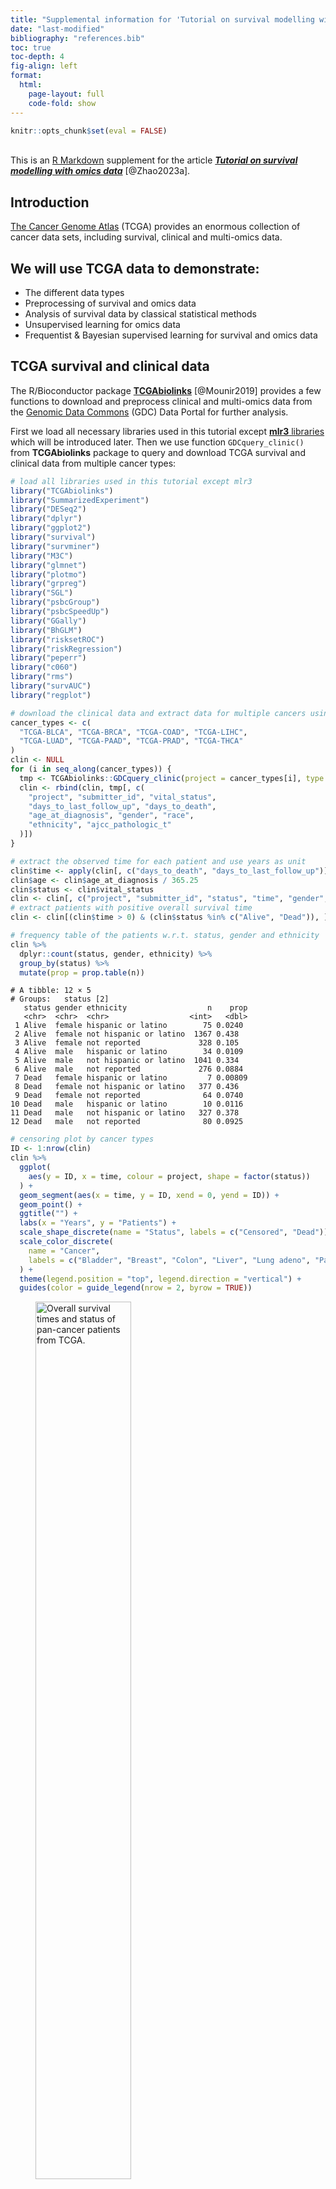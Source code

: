 ```yaml
---
title: "Supplemental information for 'Tutorial on survival modelling with omics data'"
date: "last-modified"
bibliography: "references.bib"
toc: true
toc-depth: 4
fig-align: left
format:
  html:
    page-layout: full
    code-fold: show
---
```


```r
knitr::opts_chunk$set(eval = FALSE)
```
<br>
This is an [R Markdown](http://rmarkdown.rstudio.com) supplement for the article [**_Tutorial on survival modelling with omics data_**](https://arxiv.org/abs/2302.12542) [@Zhao2023a].

## Introduction {-}

[The Cancer Genome Atlas](https://www.cancer.gov/about-nci/organization/ccg/research/structural-genomics/tcga) (TCGA) provides an enormous collection of cancer data sets, including survival, clinical and multi-omics data.

:::{.callout-tip}
## We will use TCGA data to demonstrate:

- The different data types
- Preprocessing of survival and omics data
- Analysis of survival data by classical statistical methods
- Unsupervised learning for omics data
- Frequentist & Bayesian supervised learning for survival and omics data
:::

## TCGA survival and clinical data {-}

The R/Bioconductor package [**TCGAbiolinks**](https://bioconductor.org/packages/TCGAbiolinks/) [@Mounir2019] provides a few functions to download and preprocess clinical and multi-omics data from the [Genomic Data Commons](https://gdc.cancer.gov/) (GDC) Data Portal for further analysis.

First we load all necessary libraries used in this tutorial except [**mlr3** libraries](#mlr3) which will be introduced later. 
Then we use function `GDCquery_clinic()` from **TCGAbiolinks** package to query and download TCGA survival and clinical data from multiple cancer types:

```r
# load all libraries used in this tutorial except mlr3
library("TCGAbiolinks")
library("SummarizedExperiment")
library("DESeq2")
library("dplyr")
library("ggplot2")
library("survival")
library("survminer")
library("M3C")
library("glmnet")
library("plotmo")
library("grpreg")
library("SGL")
library("psbcGroup")
library("psbcSpeedUp")
library("GGally")
library("BhGLM")
library("risksetROC")
library("riskRegression")
library("peperr")
library("c060")
library("rms")
library("survAUC")
library("regplot")
```

```r
# download the clinical data and extract data for multiple cancers using GDC api method
cancer_types <- c(
  "TCGA-BLCA", "TCGA-BRCA", "TCGA-COAD", "TCGA-LIHC",
  "TCGA-LUAD", "TCGA-PAAD", "TCGA-PRAD", "TCGA-THCA"
)
clin <- NULL
for (i in seq_along(cancer_types)) {
  tmp <- TCGAbiolinks::GDCquery_clinic(project = cancer_types[i], type = "clinical")
  clin <- rbind(clin, tmp[, c(
    "project", "submitter_id", "vital_status",
    "days_to_last_follow_up", "days_to_death",
    "age_at_diagnosis", "gender", "race",
    "ethnicity", "ajcc_pathologic_t"
  )])
}

# extract the observed time for each patient and use years as unit
clin$time <- apply(clin[, c("days_to_death", "days_to_last_follow_up")], 1, max, na.rm = TRUE) / 365.25
clin$age <- clin$age_at_diagnosis / 365.25
clin$status <- clin$vital_status
clin <- clin[, c("project", "submitter_id", "status", "time", "gender", "age", "race", "ethnicity")]
# extract patients with positive overall survival time
clin <- clin[(clin$time > 0) & (clin$status %in% c("Alive", "Dead")), ]

# frequency table of the patients w.r.t. status, gender and ethnicity
clin %>%
  dplyr::count(status, gender, ethnicity) %>%
  group_by(status) %>%
  mutate(prop = prop.table(n))
```

```.border
# A tibble: 12 × 5
# Groups:   status [2]
   status gender ethnicity                  n    prop
   <chr>  <chr>  <chr>                  <int>   <dbl>
 1 Alive  female hispanic or latino        75 0.0240 
 2 Alive  female not hispanic or latino  1367 0.438  
 3 Alive  female not reported             328 0.105  
 4 Alive  male   hispanic or latino        34 0.0109 
 5 Alive  male   not hispanic or latino  1041 0.334  
 6 Alive  male   not reported             276 0.0884 
 7 Dead   female hispanic or latino         7 0.00809
 8 Dead   female not hispanic or latino   377 0.436  
 9 Dead   female not reported              64 0.0740 
10 Dead   male   hispanic or latino        10 0.0116 
11 Dead   male   not hispanic or latino   327 0.378  
12 Dead   male   not reported              80 0.0925 
```

```r
# censoring plot by cancer types
ID <- 1:nrow(clin)
clin %>%
  ggplot(
    aes(y = ID, x = time, colour = project, shape = factor(status))
  ) +
  geom_segment(aes(x = time, y = ID, xend = 0, yend = ID)) +
  geom_point() +
  ggtitle("") +
  labs(x = "Years", y = "Patients") +
  scale_shape_discrete(name = "Status", labels = c("Censored", "Dead")) +
  scale_color_discrete(
    name = "Cancer",
    labels = c("Bladder", "Breast", "Colon", "Liver", "Lung adeno", "Pancreatic", "Prostate", "Thyroid")
  ) +
  theme(legend.position = "top", legend.direction = "vertical") +
  guides(color = guide_legend(nrow = 2, byrow = TRUE))
```

![_Overall survival times and status of pan-cancer patients from TCGA._](fig/TCGA_survival.png){width=60%}

<br>

## TCGA omics data {-}

We use function `GDCquery()` to query and use `GDCdownload()` and `GDCprepare()` to download TCGA omics data from one cancer type (breast cancer).
The argument `data.category` in function `GDCquery()` specifies the type of omics data, such as `"Copy Number Variation"`, `"DNA Methylation"`, `"Transcriptome Profiling"`, `"Simple Nucleotide Variation"`.
Note that the downloaded omics data are accompanied by metadata including survival outcomes, clinical and demographic variables. 
The accompanied metadata are almost the same as the clinical data downloaded via `GDCquery_clinic()` in the previous section but here only corresponding to one cancer type.

```r
# download TCGA breast cancer (BRCA) mRNA-Seq data using GDC api method
query <- TCGAbiolinks::GDCquery(
  project = "TCGA-BRCA",
  data.category = "Transcriptome Profiling",
  data.type = "Gene Expression Quantification",
  workflow.type = "STAR - Counts",
  experimental.strategy = "RNA-Seq",
  sample.type = c("Primary Tumor")
)
TCGAbiolinks::GDCdownload(query = query, method = "api")
dat <- TCGAbiolinks::GDCprepare(query = query)

SummarizedExperiment::assays(dat)$unstranded[1:5, 1:2]
```

```r
# save the downloaded large data on sever
save(dat, file = "TCGA_data.rda")
# load the downloaded large data and work on PC
load("/Users/zhiz/TCGA_data.rda")
```

```.border
                   TCGA-A7-A26E-01B-06R-A277-07 TCGA-A2-A0CU-01A-12R-A034-07
ENSG00000000003.15                          691                         1429
ENSG00000000005.6                            20                           73
ENSG00000000419.13                          335                         1674
ENSG00000000457.14                         1292                         1018
ENSG00000000460.17                          536                          450
```

It is recommended to use DESeq2 or TMM normalization method for RNA-seq data before further statistical analysis [@ZhaoY2021].
Here we demonstrate how to use the R/Bioconductor package [**DESeq2**](https://bioconductor.org/packages/DESeq2/) [@Love2014] to normalize the RNA count data.

```r
meta <- colData(dat)[, c("project_id", "submitter_id", "age_at_diagnosis", "ethnicity", "gender", "days_to_death", "days_to_last_follow_up", "vital_status", "paper_BRCA_Subtype_PAM50", "treatments")]
meta$treatments <- unlist(lapply(meta$treatments, function(xx) {
  any(xx$treatment_or_therapy == "yes")
}))
dds <- DESeq2::DESeqDataSetFromMatrix(assays(dat)$unstranded, colData = meta, design = ~1)
dds2 <- DESeq2::estimateSizeFactors(dds)
RNA_count <- DESeq2::counts(dds2, normalized = TRUE)
RNA_count[1:5, 1:2]
```

```.border
                   TCGA-A7-A26E-01B-06R-A277-07 TCGA-A2-A0CU-01A-12R-A034-07
ENSG00000000003.15                   1899.76848                   1419.51789
ENSG00000000005.6                      54.98606                     72.51561
ENSG00000000419.13                    921.01656                   1662.89219
ENSG00000000457.14                   3552.09968                   1011.24507
ENSG00000000460.17                   1473.62649                    447.01403
```

To perform survival analysis with both clinical/demographic variables and omics data, in the following code we extract female breast cancer patients with their corresponding survival outcomes, clinical/demographic variables and RNA-seq features.

```r
meta$time <- apply(meta[, c("days_to_death", "days_to_last_follow_up")], 1, max, na.rm = TRUE) / 365.25
meta$status <- meta$vital_status
meta$age <- meta$age_at_diagnosis / 365.25
clin <- subset(meta, gender == "female" & !duplicated(submitter_id) & time > 0 & !is.na(age))
clin <- clin[order(clin$submitter_id), ]
RNA_count <- RNA_count[, rownames(clin)]
```

:::{.callout-note}
- [Bioconductor](https://bioconductor.org/packages/release/bioc/html/TCGAbiolinks.html) might provide an outdated version of **TCGAbiolinks**. 
Here, we use the GitHub version TCGAbiolinks_2.29.6. 
If you encounter some issues when using this tutorial, please check your installed **TCGAbiolinks** version. 
If necessary, you can re-install the package from its [GitHub repository](https://github.com/BioinformaticsFMRP/TCGAbiolinks.git). 

- The package **TCGAbiolinks** cannot retrieve any proteomics or metabolomics data.
It is always useful to look at your data first, in particular the data type and dimensions (i.e. numbers of rows and columns for a data frame or matrix).
:::

<br>


## Survival analysis with low-dimensional input data {-}

### Nonparametric survival analysis {-}

For the data of TCGA breast cancer patients that we extracted in the previous section, Kaplan-Meier estimates of the survival probabilities can be obtained via function `survfit()` from [**survival**](https://CRAN.R-project.org/package=survival) package.
The dashed lines in the following figure indicate the median survival time.

```r
# Kaplan-Meier (KM) estimation
clin$status[clin$status == "Dead"] <- 1
clin$status[clin$status == "Alive"] <- 0
clin$status <- as.numeric(clin$status)
sfit <- survival::survfit(Surv(time, status) ~ 1, data = clin)

# calculate survival probability at 1-, 3- and 5-year time points
summary(sfit, times = c(1, 3, 5))
theme_set(theme_bw())
ggsurv <- survminer::ggsurvplot(sfit,
  conf.int = TRUE, risk.table = TRUE,
  xlab = "Time since diagnosis (year)",
  legend = "none", surv.median.line = "hv"
)
ggsurv$plot <- ggsurv$plot + annotate("text", x = 20, y = 0.9, label = "+  Censor")
ggsurv
```
```r
pdf("TCGA_surv_km1.pdf", width = 5, height = 5)
ggsurv
dev.off()
```
![_Kaplan-Meier curve for 1061 BRCA patients data from TCGA._](fig/TCGA_surv_km1.png){width=60%}

<br>

To compare the survival curves of two groups of patients, for example, treatment (i.e. pharmaceutical or radiation therapy) or nontreatment, the `R` function `survival::survdiff()` can perform the log-rank test to compare two survival curves.
Alternatively, the `R` function `survival::survfit` with a formula including the treatment group as a covariate can return the (KM) survival probabilities for each groups. 
Then the `R` function `survminer::ggsurvplot()` with a `survfit` object will draw the two survival curves and perform the log-rank test as shown in the following figure.

```r
survival::survdiff(Surv(time, status) ~ treatments, data = clin)

sfit2 <- survfit(Surv(time, status) ~ treatments, data = clin)
ggsurv <- ggsurvplot(sfit2,
  conf.int = TRUE, risk.table = TRUE,
  xlab = "Time since diagnosis (year)", legend = c(.6, .9),
  legend.labs = c("No", "Yes"), legend.title = "Treatment",
  risk.table.y.text.col = TRUE, risk.table.y.text = FALSE
)
ggsurv$plot <- ggsurv$plot +
  annotate("text", x = 21, y = 1, label = "+  Censor") +
  annotate("text", x = 22, y = .88, label = paste0("Log-rank test:\n", surv_pvalue(sfit2)$pval.txt))
ggsurv
```
```r
pdf("TCGA_surv_km2.pdf", width = 5, height = 5)
ggsurv
dev.off()
```
![_Kaplan-Meier curves of the BRCA patients' survival data from TCGA grouped by treatment (i.e. pharmaceutical or radiation therapy) or nontreatment. The log-rank test is to compare the two survival distributions corresponding to the two groups of patients._](fig/TCGA_surv_km2.png){width=60%}

<br>

To analyze if a continuous variable, e.g. age, is associated with the survival outcomes, we can use the `R` function `coxph()` for fitting a Cox model, which is similar to the function `lm()` for fitting linear models.

```r
fit_cox <- coxph(Surv(time, status) ~ age, data = clin)
summary(fit_cox)
```
```.border
Call:
coxph(formula = Surv(time, status) ~ age, data = clin)

  n= 1047, number of events= 149 
   (14 observations deleted due to missingness)

        coef exp(coef) se(coef)     z Pr(>|z|)    
age 0.034244  1.034837 0.006703 5.109 3.24e-07 ***
---
Signif. codes:  0 ‘***’ 0.001 ‘**’ 0.01 ‘*’ 0.05 ‘.’ 0.1 ‘ ’ 1

    exp(coef) exp(-coef) lower .95 upper .95
age     1.035     0.9663     1.021     1.049

Concordance= 0.639  (se = 0.029 )
Likelihood ratio test= 26.34  on 1 df,   p=3e-07
Wald test            = 26.1  on 1 df,   p=3e-07
Score (logrank) test = 26.63  on 1 df,   p=2e-07
```

The Cox model assumes proportional hazards and log-linearity of the covariates.
To check the log-linearity for a clinical or demographic variable, e.g. age, we can fit a penalized smoothing spline for age effect.
The following code shows that the nonlinear part of the smoothing spline has a significant effect ($p = 0.00013$).
Thus, the assumption of log-linearity for age is not satisfied.

```r
fit_cox_spline <- coxph(Surv(time, status) ~ pspline(age), data = clin)
fit_cox_spline
```
```.border
Call:
coxph(formula = Surv(time, status) ~ pspline(age), data = clin)

                         coef se(coef)      se2    Chisq   DF       p
pspline(age), linear  0.03509  0.00577  0.00577 36.98323 1.00 1.2e-09
pspline(age), nonlin                            20.69146 3.03 0.00013

Iterations: 5 outer, 15 Newton-Raphson
     Theta= 0.828 
Degrees of freedom for terms= 4 
Likelihood ratio test=46.4  on 4.03 df, p=2e-09
n= 1047, number of events= 149 
```

To check proportional hazards of age, we can add a time-dependent covariate $age \times g(t)$, where $g(t)$ is a known function e.g. $g(t) = \log t$.
The following code shows that the time-dependent age is significant using a score test ($p = 0.0087$).
Thus, the assumption of proportional hazards for age is not satisfied. The above two tests indicate a non-loglinear or time-dependent association of age with the survival outcomes.

```r
survival::cox.zph(fit_cox, transform = "log")
```
```.border
       chisq df    p
age     6.88  1 0.0087
GLOBAL  6.88  1 0.0087
```
:::{.info-box .note}
Here the approaches for checking log-linearity or proportional hazards can only be used in low-dimensional data settings.
When including high-dimensional omics data, there are no standard approaches for checking log-linearity or proportional hazards currently.
:::

<br>

### Feature preselection/filtering {-}

From a practical point of view, since most omics profiles contain thousands of variables and most supervised statistical methods are not suited for high dimensional omics features, it is better to filter the omics features first.
In addition, we perceive that not too many omics features are relevant to one medical problem.
We will demonstrate **three different filtering approaches for high-dimensional omics data**:

- Knowledge-based filtering
- P-value-based filtering
- Variance-based filtering

#### Knowledge filter {-}

One can be interested in only some biologically meaningful genes or only protein-coding genes in a specific study. 
For example, the code below filters protein-coding genes. 

```r
filtered_rna <- RNA_count[rowData(dat)$gene_type == "protein_coding", ]
```

#### P-value filter {-}

Before joint analyzing the associations between the thousands of omics features and survival outcomes, one can analyze the association between each omics feature and the survival outcomes, and filter omics features at a statistical significance level $0.1$ or $0.2$ (larger than 0.05 to reduce false negative identification of omics features in multivariate analysis).
For demonstration, based on the $100$ mRNA-Seq features from TCGA breast cancer patients preprocessed previously, the code below filters omics features at the statistical significance level $0.2$, i.e. $p < 0.2$.

```r
RNA_log2count <- log2(RNA_count[1:100, ] + 1)
pvalues <- rep(NA, nrow(RNA_log2count))
for (j in 1:nrow(RNA_log2count)) {
  fit_cox <- coxph(Surv(clin$time, clin$status) ~ RNA_log2count[j, ], data = clin)
  pvalues[j] <- summary(fit_cox)$coefficients[, "Pr(>|z|)"]
}
filtered_rna <- RNA_log2count[which(pvalues < 0.2), ]
```

#### Variance filter {-}

The other common and easy way to decrease the number of omics features is to filter the most variable ones for further analysis.
Note that the variance-based filtering step should be done before data standardization (i.e. calculating $z$-score), but can be performed after count data normalization and log2-transformation for instance.

The `R` package [**M3C**](https://bioconductor.org/packages/M3C/) [@John2020] provides a filter function `featurefilter()` by using different variance-type metrics, for example, variance, median absolute deviation (MAD), coefficient of variation (A) and its second order derivative (A2).
The simple variance filter can be used if the variance does not change with the corresponding mean, otherwise the coefficient of variation can be used.
If the omics data include outliers, MAD filter is more robust than the variance filter.
Based on the $60660$ mRNA-Seq features from TCGA breast cancer patients preprocessed previously, the code below extracts the $1\%$ most variable features using variance as a filtering metric.

```r
RNA_log2count <- log2(RNA_count + 1)
filtered <- M3C::featurefilter(RNA_log2count, percentile = 1, method = "var", topN = 5)
filtered_rna1 <- filtered$filtered_data
```
```.border
***feature filter function***
extracting the most variable: 1 percent
features to start with: 60660
performing calculations for variance
printing topN most variable features with statistics...
                              feature      mean      var       sd
ENSG00000166509.12 ENSG00000166509.12  6.086125 31.60384 5.621729
ENSG00000110484.7   ENSG00000110484.7 11.005136 26.13755 5.112489
ENSG00000153002.12 ENSG00000153002.12  8.212895 25.89105 5.088325
ENSG00000134184.13 ENSG00000134184.13  5.371435 23.23511 4.820281
ENSG00000160182.3   ENSG00000160182.3  9.902195 21.41407 4.627534
features remaining: 607
```

Another variance-type filter is to remain features with certain percentage of **cumulative variances**, which will usually filter fewer features than the approaches above.
The code below extracts the most variable features explaining $1\%$ **cumulative variances**.

```r
cumsum_var <- cumsum(filtered$statistics$var)
cumsum_cutoff <- cumsum_var[length(cumsum_var)] * 0.01
filtered_names <- filtered$statistics$feature[cumsum_var < cumsum_cutoff]
```

<br>

## Survival analysis with high-dimensional input data {-}

### Unsupervised learning (omics data) {-}

In this section we will use the mRNA-Seq data of breast cancer patients from TCGA.
The following unsupervised methods can be applied to other omics data as well (the same applies to the supervised learning methods).
One important thing is that the input omics data, especially the data type and dimensions, should be suited to the methods.

Unsupervised learning for omics data can be helpful to explore subpopulations of the data, for example, patients from one cancer type can be divided to several omics-related subtypes.
We demonstrate three unsupervised learning methods, i.e. principal component analysis (PCA), $t$-stochastic neighbour embedding ($t$-SNE) and uniform manifold approximation and projection (UMAP), based on the PAM50 genes [@Parker2009].
The `R` package [**M3C**](https://bioconductor.org/packages/M3C/) [@John2020] provides the analyses and visualization of all the three methods.

```r
# identify indexes of the PAM50 genes in the TCGA-BRCA data
idx <- which(rowData(dat)$gene_name %in%
  c("UBE2T", "BIRC5", "NUF2", "CDC6", "CCNB1", "TYMS", "MYBL2", "CEP55", "MELK", "NDC80", "RRM2", "UBE2C", "CENPF", "PTTG1", "EXO1", "ORC6", "ANLN", "CCNE1", "CDC20", "MKI67", "KIF2C", "ACTR3B", "MYC", "EGFR", "KRT5", "PHGDH", "CDH3", "MIA", "KRT17", "FOXC1", "SFRP1", "KRT14", "ESR1", "SLC39A6", "BAG1", "MAPT", "PGR", "CXXC5", "MLPH", "BCL2", "MDM2", "NAT1", "FOXA1", "BLVRA", "MMP11", "GPR160", "FGFR4", "GRB7", "TMEM45B", "ERBB2"))
# extract the PAM50 genes of TCGA-BRCA patients
TCGA_PAM50 <- RNA_count[idx, ]
# use gene symbols instead of Ensembl IDs
rownames(TCGA_PAM50) <- rowData(dat)$gene_name[idx]

# log2-transformation of the normalized count data
TCGA_PAM50 <- log2(TCGA_PAM50 + 1)
pam50 <- factor(clin$paper_BRCA_Subtype_PAM50)

M3C::pca(TCGA_PAM50, labels = pam50, dotsize = 3, legendtitle = "Subtype")
```
![_Unsupervised clustering (principal component analysis, PCA) of transcriptomic data from TCGA breast cancer patients_](fig/TCGA_pca.png){width=50%}

```r
M3C::tsne(TCGA_PAM50, labels = pam50, dotsize = 3, legendtitle = "Subtype")
```
![_Unsupervised clustering ($t$-stochastic neighbour embedding, $t$-SNE) of transcriptomic data from TCGA breast cancer patients_](fig/TCGA_tsne.png){width=50%}

```r
M3C::umap(TCGA_PAM50, labels = pam50, dotsize = 3, legendtitle = "Subtype")
```
![_Unsupervised clustering (uniform manifold approximation and projection, UMAP) of transcriptomic data from TCGA breast cancer patients_](fig/TCGA_umap.png){width=50%}

<br>

### Supervised learning (omics and survival data) {-}

To investigate the relationship between omics features and survival outcomes, regression methods (i.e. supervised learning) can be applied. 
Since omics data are high-dimensional, one can use unsupervised learning methods to summarize a few components (dimension reduction) and regress the survival outcomes on the low-dimensional components by some classical statistical methods, e.g. classical Cox model.
There are also frequentist and Bayesian supervised learning methods suited to directly regress the survival outcomes on the high-dimensional omics features.
Note that preselecting/filtering ultrahigh-dimensional omics features can be useful before running the frequentist and Bayesian supervised learning methods.

#### Dimension reduction for Cox models {-}

The following code demonstrates the use of the first two principal components of PCA as covariates for the **purpose of survival prediction**.
Similarly, the first components from $t$-SNE or UMAP can also be extracted as covariates.

```r
# principal component regression
x_tmp <- prcomp(t(TCGA_PAM50))

# choose the top two components (subjective) as covariates
X_PC <- x_tmp$x[, 1:2]
# build classical survival model (e.g. PH Cox model)
data_tmp <- data.frame(time = clin$time, status = clin$status, X_PC)
fit <- coxph(Surv(time, status) ~ PC1 + PC2, data = data_tmp)
summary(fit)
```
```.border
Call:
coxph(formula = Surv(time, status) ~ PC1 + PC2, data = data_tmp)

  n= 1047, number of events= 149 

        coef exp(coef) se(coef)     z Pr(>|z|)   
PC1 0.004679  1.004690 0.009675 0.484  0.62862   
PC2 0.038179  1.038918 0.013233 2.885  0.00391 **
---
Signif. codes:  0 ‘***’ 0.001 ‘**’ 0.01 ‘*’ 0.05 ‘.’ 0.1 ‘ ’ 1

    exp(coef) exp(-coef) lower .95 upper .95
PC1     1.005     0.9953    0.9858     1.024
PC2     1.039     0.9625    1.0123     1.066

Concordance= 0.58  (se = 0.028 )
Likelihood ratio test= 8.54  on 2 df,   p=0.01
Wald test            = 8.64  on 2 df,   p=0.01
Score (logrank) test = 8.66  on 2 df,   p=0.01
```

#### Penalized Cox models {-}

For computational efficiency, we will use only the mRNA-Seq features corresponding to the PAM50 genes [@Parker2009] instead of the variance filtered genes from the previous section.
We perform an investigation of the relationships between the mRNA-Seq features, two clinical variables (i.e. the patients' age at diagnosis and their ethnicity) and the survival outcomes.

The `R` package [**glmnet**](https://CRAN.R-project.org/package=glmnet) [@Friedman2010] is very computationally efficient to run Lasso and Elastic Net Cox models.
Lasso has a tuning parameter $\lambda$ to control the penalty strength of the coefficients which can be optimized by cross-validation (CV) via function `cv.glmnet()`.
The `glmnet()` and `cv.glmnet()` functions provide the argument `penalty.factor` to allow different shrinkages for different features, which makes sense if one includes both clinical/demographic variables and omics features and does not want to perform feature selection for the clinical/demographic variables.

```r
## Lasso Cox model

## for demonstration simplicity, PAM50 genes are used here
x <- cbind(age = clin$age, ethnicity = factor(clin$ethnicity), t(TCGA_PAM50))
y <- cbind(time = clin$time, status = clin$status)

# set penalty factor without penalizing the two demographical variables
pf <- c(rep(0, 2), rep(1, ncol(x) - 2))

# Lasso Cox by using cv.glmnet to obtain the 5-fold CV optimal lambda.min or lambda.1se
set.seed(123)
cvfit <- glmnet::cv.glmnet(x, y, family = "cox", nfolds = 5, penalty.factor = pf)
mod <- cvfit$glmnet.fit
lambda_optimal <- cvfit$lambda.min # optimal lambda

betas <- as.vector(coef(mod, s = lambda_optimal))
beta.positive <- colnames(x)[betas > 0]
beta.negative <- colnames(x)[betas < 0]
# get ordered list of variables as they appear at smallest lambda
allnames <- names(coef(mod)[, ncol(coef(mod))]
[order(coef(mod)[, ncol(coef(mod))], decreasing = TRUE)])
# assign colors for positive (pink) and negative (green) coefficients
cols <- rep("gray80", length(allnames))
cols[allnames %in% beta.positive] <- "seagreen3"
cols[allnames %in% beta.negative] <- "hotpink"

# drwa coefficient paths of a Lasso Cox model
plotmo::plot_glmnet(mod,
  label = TRUE, s = lambda_optimal, col = cols,
  xlab = expression(log ~ ~lambda), ylab = expression(beta)
)
title("Lasso    \n\n")
```
```r
pdf("TCGA_Lasso.pdf", width = 6, height = 5)
plotmo::plot_glmnet(mod,
  label = TRUE, s = lambda_optimal, col = cols,
  xlab = expression(log ~ ~lambda), ylab = expression(beta)
)
title("Lasso    \n\n")
dev.off()
```
![_Coefficient paths of a Lasso Cox model. The verticle gray line indicates the optimal $\lambda$ and its correspondingly selected features are marked as green (positive coefficient) and red (negative coefficient) colors. Note that the demographic variables age and ethnicity were not penalized, so that their coefficient paths did not start from zero in the figure._](fig/TCGA_lasso.png){width=60%}

<br>

Elastic Net Cox model includes the $\lambda$ and an additional penalty parameter $\alpha \in [0,1]$.
The parameter $\alpha$ can be fixed as $0$ (Ridge), $1$ (Lasso) or any value between $0$ and $1$ for making a compromise between Ridge and Lasso, which can also be optimized by cross-validation manually, see the example below.

```r
## Elastic Net Cox model

# set penalty parameter alpha which comprises between Lasso and ridge regressions
alpha <- seq(0.1, 1, length = 10)
fitEN <- list()
set.seed(123)
for (i in 1:length(alpha)) {
  fitEN[[i]] <- cv.glmnet(x, y, family = "cox", alpha = alpha[i], nfolds = 5, penalty.factor = pf)
}
idx <- which.min(sapply(fitEN, function(xx) {
  xx$cvm[xx$lambda == xx$lambda.min]
}))
cvfit <- fitEN[[idx]]

# the following code is the same as Lasso previously
mod <- cvfit$glmnet.fit
lambda_optimal <- cvfit$lambda.min # optimal lambda

betas <- as.vector(coef(mod, s = lambda_optimal))
beta.positive <- colnames(x)[betas > 0]
beta.negative <- colnames(x)[betas < 0]
allnames <- names(coef(mod)[, ncol(coef(mod))]
[order(coef(mod)[, ncol(coef(mod))], decreasing = TRUE)])
cols <- rep("gray80", length(allnames))
cols[allnames %in% beta.positive] <- "seagreen3"
cols[allnames %in% beta.negative] <- "hotpink"

plotmo::plot_glmnet(mod,
  label = TRUE, s = lambda_optimal, col = cols,
  xlab = expression(log ~ ~lambda), ylab = expression(beta)
)
title("Elastic Net     \n\n")
```
```r
pdf("TCGA_elastic.pdf", width = 6, height = 5)
plotmo::plot_glmnet(mod,
  label = TRUE, s = lambda_optimal, col = cols,
  xlab = expression(log ~ ~lambda), ylab = expression(beta)
)
title("Elastic Net     \n\n")
dev.off()
```
![_Coefficient paths of an Elastic Net Cox model. The verticle gray line indicates the optimal $\lambda$ and its correspondingly selected features are marked as green (positive coefficient) and red (negative coefficient) colors. Note that the demographic variables age and ethnicity were not penalized, so that their coefficient paths did not start from zero in the figure._](fig/TCGA_elastic.png){width=60%}

<br>

Adaptive Lasso Cox model needs to pre-estimate all coefficients which will be used as weights via the argument `penalty.factor` in the `glmnet()` and `cv.glmnet()` functions to fit a Lasso Cox model.
The pre-estimation can be done by a Ridge Cox model, see an example below.

```r
## Adaptive Lasso Cox model

set.seed(123)
fit <- cv.glmnet(x, y, family = "cox", alpha = 0, nfolds = 5)
weights <- abs(1 / as.vector(coef(fit, s = "lambda.min")))

# adaptive Lasso Cox by using cv.glmnet to obtain the 5-fold CV optimal lambda.min or lambda.1se
cvfit <- cv.glmnet(x, y, family = "cox", nfolds = 5, penalty.factor = pf)
mod <- cvfit$glmnet.fit
lambda_optimal <- cvfit$lambda.min # optimal lambda

betas <- as.vector(coef(mod, s = lambda_optimal))
beta.positive <- colnames(x)[betas > 0]
beta.negative <- colnames(x)[betas < 0]
# get ordered list of variables as they appear at smallest lambda
allnames <- names(coef(mod)[, ncol(coef(mod))]
[order(coef(mod)[, ncol(coef(mod))], decreasing = TRUE)])
# assign colors
cols <- rep("gray80", length(allnames))
cols[allnames %in% beta.positive] <- "seagreen3"
cols[allnames %in% beta.negative] <- "hotpink"

plot_glmnet(mod,
  label = TRUE, s = lambda_optimal, col = cols,
  xlab = expression(log ~ lambda), ylab = expression(beta)
)
title("Adative Lasso    \n\n")
```
```r
pdf("TCGA_adaptiveLasso.pdf", width = 6, height = 5)
plot_glmnet(mod,
  label = TRUE, s = lambda_optimal, col = cols,
  xlab = expression(log ~ lambda), ylab = expression(beta)
)
title("Adative Lasso    \n\n")
dev.off()
```
![_Coefficient paths of an adaptive Lasso Cox model. The verticle gray line indicates the optimal $\lambda$ and its correspondingly selected features are marked as green (positive coefficient) and red (negative coefficient) colors. Note that the demographic variables age and ethnicity were not penalized, so that their coefficient paths did not start from zero in the figure._](fig/TCGA_adaptivelasso.png){width=60%}

<br>

Group Lasso Cox model can be implemented through the `R` package [**grpreg**](https://CRAN.R-project.org/package=grpreg) [@Breheny2015].
For an illustration, we specify the two demographic variables as the first group, the first $10$ PAM50 genes as the second group, the last $40$ PAM50 genes as the third group.
A $k$-fold cross-validation (CV) for the group Lasso Cox model is performed through function `cv.grpsurv()`.
The returned object `cvfit$lambda.min` is the value of CV-optimized $\lambda$.
The following results show that 

- when choosing the CV-optimized $\lambda = 0.0143$ (output matrix has lambda values as column names), the estimated coefficients of the first two groups are nonzero (i.e. selecting first and second groups);
- when choosing the $10$-th lambda $\lambda = 0.0217$, only the first group of covariates has nonzero coefficients (i.e. selecting first group);
- when choosing the $15$-th lambda $\lambda = 0.0108$, the estimated coefficients of all the three groups are nonzero (i.e. selecting all groups). 

Note that the `R` package [**grpreg**](https://CRAN.R-project.org/package=grpreg) [@Breheny2015] also implements group smoothly clipped absolute deviation (SCAD) model and some others, see @Breheny2021 for details.

```r
# group Lasso Cox model
group <- c(rep("demographic", 2), rep("PAM50_1", 10), rep("PAM50_2", 40))
group <- factor(group)
set.seed(123)
cvfit <- grpreg::cv.grpsurv(X = x, y = y, group = group, penalty = "grLasso", returnY = TRUE)
round(cvfit$fit$beta[, c(which.min(cvfit$cve), 10, 20)], digits = 4)
```
```.border
           0.0143  0.0217  0.0108
age        0.0218  0.0154  0.0247
ethnicity -0.0542 -0.0425 -0.0570
ANLN       0.0193  0.0000  0.0713
FOXC1     -0.0032  0.0000 -0.0104
CDH3      -0.0028  0.0000 -0.0090
UBE2T      0.0154  0.0000  0.0571
NDC80     -0.0239  0.0000 -0.0862
PGR       -0.0027  0.0000 -0.0086
BIRC5     -0.0133  0.0000 -0.0497
ORC6       0.0140  0.0000  0.0489
ESR1      -0.0002  0.0000 -0.0008
PHGDH      0.0008  0.0000  0.0024
CDC6       0.0000  0.0000 -0.0094
MMP11      0.0000  0.0000  0.0074
MYBL2      0.0000  0.0000  0.0018
SFRP1      0.0000  0.0000  0.0049
CCNE1      0.0000  0.0000  0.0000
BLVRA      0.0000  0.0000 -0.0436
BAG1       0.0000  0.0000 -0.0163
MLPH       0.0000  0.0000 -0.0155
CDC20      0.0000  0.0000 -0.0129
CENPF      0.0000  0.0000 -0.0245
KRT17      0.0000  0.0000 -0.0125
FOXA1      0.0000  0.0000  0.0040
ACTR3B     0.0000  0.0000 -0.0112
CCNB1      0.0000  0.0000  0.0302
MDM2       0.0000  0.0000 -0.0077
MYC        0.0000  0.0000  0.0002
CEP55      0.0000  0.0000 -0.0242
SLC39A6    0.0000  0.0000  0.0053
ERBB2      0.0000  0.0000 -0.0089
GRB7       0.0000  0.0000  0.0099
KIF2C      0.0000  0.0000  0.0219
NUF2       0.0000  0.0000  0.0210
EGFR       0.0000  0.0000 -0.0150
MKI67      0.0000  0.0000  0.0266
TMEM45B    0.0000  0.0000  0.0100
FGFR4      0.0000  0.0000  0.0023
PTTG1      0.0000  0.0000  0.0095
MELK       0.0000  0.0000 -0.0188
NAT1       0.0000  0.0000 -0.0052
CXXC5      0.0000  0.0000  0.0131
BCL2       0.0000  0.0000 -0.0082
RRM2       0.0000  0.0000 -0.0003
GPR160     0.0000  0.0000 -0.0043
EXO1       0.0000  0.0000  0.0041
UBE2C      0.0000  0.0000 -0.0052
TYMS       0.0000  0.0000 -0.0298
KRT5       0.0000  0.0000 -0.0025
KRT14      0.0000  0.0000  0.0085
MAPT       0.0000  0.0000 -0.0071
MIA        0.0000  0.0000 -0.0180
```

Sparse group Lasso Cox model is implemented in the `R` package [**SGL**](https://CRAN.R-project.org/package=SGL) [@Simon2019]. 
The function `cvSGL()` uses cross validation to optimize the penalty parameter $\lambda$.
The following example shows that it induces sparsity in each group of covariates. 

```r
# sparse group Lasso Cox model
group <- c(rep("demographic", 2), rep("PAM50_1", 10), rep("PAM50_2", 40))
group <- factor(group)
dat_tmp <- list(x = x, time = clin$time, status = clin$status)
set.seed(123)
cvfit <- SGL::cvSGL(dat_tmp, index = group, type = "cox", nfold = 5)
beta.hat <- cvfit$fit$beta[, which.min(cvfit$lldiff)]
names(beta.hat) <- paste0("group", as.numeric(group), ".", c(1:2, 1:10, 1:40))
beta.hat
```
```.border
     group1.1      group1.2      group2.1      group2.2      group2.3      group2.4 
 5.6584838488  0.0000000000  0.4812006103  0.0000000000  0.0000000000  0.2481830177 
     group2.5      group2.6      group2.7      group2.8      group2.9     group2.10 
 0.0000000000 -0.0003042126  0.0000000000  0.3317385412  0.0000000000  0.0000000000 
     group3.1      group3.2      group3.3      group3.4      group3.5      group3.6 
 0.0000000000  0.3037631224  0.0000000000 -0.3782338997  0.0000000000 -2.6805881347 
     group3.7      group3.8      group3.9     group3.10     group3.11     group3.12 
-1.8418523757  0.0000000000  0.0000000000  0.0000000000 -1.7849923007  0.0000000000 
    group3.13     group3.14     group3.15     group3.16     group3.17     group3.18 
 0.0000000000  1.0290918041  0.0000000000  0.0000000000  0.0000000000  0.0000000000 
    group3.19     group3.20     group3.21     group3.22     group3.23     group3.24 
 0.0000000000  0.0000000000  0.0000000000  0.0000000000 -0.3679980817  0.0000000000 
    group3.25     group3.26     group3.27     group3.28     group3.29     group3.30 
 0.9925901529  0.0088469957  0.0000000000  0.0000000000  0.0000000000  0.0000000000 
    group3.31     group3.32     group3.33     group3.34     group3.35     group3.36 
-2.1975942364  0.0000000000  0.0000000000  0.0000000000  0.0000000000 -0.8407228093 
    group3.37     group3.38     group3.39     group3.40 
-1.8217490477  0.0000000000 -0.7323739107 -2.0111900380 
```

#### Sparse Bayesian Cox models

The `R` package [**psbcGroup**](https://CRAN.R-project.org/package=psbcGroup) [@Lee2021] integrates a large set of sparse Bayesian Cox models. 
The function `psbcGL()` implements Bayesian Cox models with Lasso and group Lasso priors for feature selection and group selection respectively. 
For the Lasso prior, set the hyperparameter `priorPara$groupInd = 1:p` where $p$ is the total number of covariates. 
For the group Lasso prior, set the hyperparameter `priorPara$groupInd` as a vector of size $p$, where each element denotes which group each covariate corresponds to. 

```r
# Bayesian Cox model with Lasso prior

set.seed(123)
survObj <- list(t = clin$time, di = clin$status, x = x)
p <- ncol(x)
# set hyperparameters.
# For Lasso prior (i.e. 'groupInd'= 1:p), larger ratio r/delta tends to force the posterior betas to be more concentrated at 0
# For group Lasso prior (i.e. 'groupInd' as group indicator for covariates), larger ratio r/delta tends to force stronger grouping effect of covariates
s <- c(sort(survObj$t[survObj$di == 1]), 2 * max(survObj$t) - max(survObj$t[-which(survObj$t == max(survObj$t))]))
priorPara <- list(
  "eta0" = 1, "kappa0" = 1, "c0" = 2, "r" = 0.5,
  "delta" = 0.0001, "s" = s, "J" = length(s), "groupInd" = 1:p
)
# set MCMC parameters
mcmcPara <- list("numBeta" = p, "beta.prop.var" = 1)
# set initial values of hyperparameters
lambdaSq <- 1
initial <- list(
  "beta.ini" = rep(0, p), "lambdaSq" = 1, "sigmaSq" = runif(1, 0.1, 10),
  "tauSq" = rexp(length(unique(priorPara$groupInd)), "rate" = lambdaSq / 2),
  "h" = rgamma(priorPara$J, 1, 1)
)
# in real applications, 'num.reps' should be large enough (e.g. 20000, 40000) and 'chain' to be > 1
# argument 'rw' should be FALSE for high-dimensional covariates
BayesLassofit <- psbcGroup::psbcGL(survObj, priorPara, initial, rw = TRUE, mcmcPara, num.reps = 100, thin = 1, chain = 1)
# burn-in the first half MCMC iterations
beta_p <- BayesLassofit$beta.p[-(1:51), ]
colnames(beta_p) <- colnames(x)
psbcSpeedUp:::plot.psbcSpeedUp(beta_p)
```
```r
pdf("TCGA_bayesLasso.pdf", width = 4, height = 6)
psbcSpeedUp:::plot.psbcSpeedUp(beta_p)
dev.off()
```
![_Estimates of regression coefficients by a penalized semiparametric Bayesian Cox model with Lasso prior. Solid dots indicate the posterior mean over MCMC iterations (excluding burn-in period), and horizontal lines show the corresponding 95% credibility intervals._](fig/TCGA_bayeslasso.png){width=50%}

<br>

Note that **psbcGroup** cannot distinguish mandatory (unpenalized) covariates with omics features, see @Zucknick2015 for an extended Bayesian Lasso Cox model. 
The following code implements the Bayesian Lasso Cox model with mandatory covariates through the `R` package [**psbcSpeedUp**](https://CRAN.R-project.org/package=psbcSpeedUp) [@Zhao2023b].

```r
# Bayesian Cox model with Lasso prior and mandatory covariates
set.seed(123)
survObjM <- list(t = clin$time, di = clin$status, x = x[, c(3:52, 1:2)])
priorPara <- list("eta0" = 1, "kappa0" = 1, "c0" = 2, "r" = 0.5, "delta" = 0.0001)
BayesLassoMfit <- psbcSpeedUp::psbcSpeedUp(survObjM,
  p = 50, q = 2, hyperpar = priorPara,
  nIter = 100, burnin = 50, thin = 1, rw = FALSE, outFilePath = "tmp"
)
plot(BayesLassoMfit)
```
```.border
Running MCMC iterations ...
[##################################################] 100%
DONE, exiting! 
```
```r
pdf("TCGA_bayesLassoM.pdf", width = 4, height = 6)
plot(BayesLassoMfit)
dev.off()
```
![_Estimates of regression coefficients by a penalized semiparametric Bayesian Cox model with Lasso prior and unpenalized covariates. Solid dots indicate the posterior mean over MCMC iterations (excluding burn-in period), and horizontal lines show the corresponding 95% credibility intervals._](fig/TCGA_bayesLassoM.png){width=50%}

<br>

In the `R` package [**psbcGroup**](https://CRAN.R-project.org/package=psbcGroup) [@Lee2021], function `psbcEN()` implements Bayesian Cox models with Elastic Net prior for feature selection with grouping effect of correlated features.
Function `psbcFL()` implements Bayesian Cox models with fused Lasso prior.

```r
# Bayesian Cox model with Elastic Net prior
set.seed(123)
# set hyperparameters
# Larger ratio r1/delta1 forces the posterior betas to be more concentrated at 0
# Larger ratio r2/delta2 forces stronger grouping effect of covariates
priorPara <- list(
  "eta0" = 1, "kappa0" = 1, "c0" = 2, "r1" = 0.1, "r2" = 1,
  "delta1" = 0.1, "delta2" = 1, "s" = s, "J" = length(s)
)
# set MCMC parameters
mcmcPara <- list("numBeta" = p, "beta.prop.var" = 1)
# set initial values of hyperparameters
initial <- list(
  "beta.ini" = rep(0, p), "lambda1Sq" = 1, "lambda2" = 1, "sigmaSq" = runif(1, 0.1, 10),
  "tauSq" = rexp(p, rate = 1 / 2), "h" = rgamma(priorPara$J, 1, 1)
)
# in real application, 'num.reps' should be large enough (e.g. 20000, 40000) and 'chain' to be > 1
BayesENfit <- psbcEN(survObj, priorPara, initial, rw = FALSE, mcmcPara, 
                     num.reps = 100, thin = 1, chain = 1)
# burn-in the first half MCMC iterations
EN_beta_p <- BayesENfit$beta.p[52:101, ]
colnames(EN_beta_p) <- colnames(x)
psbcSpeedUp:::plot.psbcSpeedUp(EN_beta_p)
```
```r
pdf("TCGA_bayesEN.pdf", width = 4, height = 6)
psbcSpeedUp:::plot.psbcSpeedUp(EN_beta_p)
dev.off()
```
![_Estimates of regression coefficients by a penalized semiparametric Bayesian Cox model with Elastic Net prior. Solid dots indicate the posterior mean over MCMC iterations (excluding burn-in period), and horizontal lines show the corresponding 95% credibility intervals._](fig/TCGA_bayesEN.png){width=50%}

<br>

A penalized semiparametric Bayesian Cox model with double exponential spike-and-slab prior is implemented in the `R` package [**BhGLM**](https://github.com/nyiuab/BhGLM.git) [@Yi2019]. Note that **BhGLM** provides frequentist confidence intervals of the posterior mode of the coefficients.

```r
# penalized semiparametric Bayesian Cox model with (double exponential) spike-and-slab prior
y_surv <- Surv(clin$time, clin$status)
x_dataframe <- as.data.frame(x)
set.seed(123)
Bayesfit <- BhGLM::bcoxph(y_surv ~ ., x_dataframe, prior = mde(0, 0.01, 0.8), control = coxph.control(iter.max = 200))
BhGLM::plot.bh(Bayesfit, col.pts = c("red", "blue"), main = "Cox with mixture double exponential\n")
```
```r
pdf("TCGA_bayesSpikeSlab.pdf", width = 6, height = 5)
par(mar = c(3, 8, 4, 4))
BhGLM::plot.bh(Bayesfit, col.pts = c("red", "blue"), main = "Cox with mixture double exponential\n")
dev.off()
```
![_Coefficient estimates of a penalized semiparametric Bayesian Cox model with (double exponential) spike-and-slab prior. Solid dots denote the posterior mode of the coefficients and lines denote the 95% confidence intervals. Red colored text on the right side mark the significant features with $p < 0.05$._](fig/TCGA_bayesSpikeSlab.png){width=60%}

## Survival model validation {-}

The ideal evaluation of a prognostic model is based on completely independent validation data, since high-dimensional survival models built on the training data can be overfitted. 
If there are no independent validation data, it is recommended to use resampling-based methods for estimating the **uncertainty** of the model’s prediction performance. 
This can be done for example by repeatedly splitting the dataset to training/validation sets and evaluating a model’s performance on the different validation sets using various evaluation metrics. 

:::{.callout-tip}
## Model validation
To validate a prediction model systematically, the predictive performance of the model is commonly addressed by

  - **Discrimination**: the ability of the model to distinguish between low and high risk patients
  - **Calibration**: the agreement between the observed and predicted survival probabilities
  - **Overall performance**: the distance between the observed and predicted survival probabilities
:::

The performance metrics can be *time-dependent* or *time-independent*, with the time-dependent metrics being more informative in general compared to integrated measures (i.e. evaluated across many time points).
For survival data, we can assess the **discriminatory power** of a model (i.e. how well does it ranks patients) or how well a model is **calibrated** (i.e. how closely the predicted survival probabilities agree numerically with the actual survival outcomes).
For example, measures such as the receiver operating characteristic (ROC) curve, the (integrated) area under time-specific ROC curves (**AUC**, @Heagerty2005) and the concordance index (**C-index**, @Harrell1982) are measures of discrimination, while the right-censored logarithmic loss (**RCLL**, @Avati2020) and the well-known **Brier score** [@Graf1999] are used to evaluate both discrimination and calibration performance.

### Model evaluation (classic) {-}

:::{.callout-note}
'Classic' here refers to the use of manual `R` code in combination with many separate `R` packages which have been routinely used in academia the latest 10+ years for evaluating survival models.
:::

To evaluate the performance of a statistical model, we first split the data into training and validation data sets.
For example, we can randomly split the 1047 BRCA patients from TCGA into $80\%$ as training set and $20\%$ as validation set.

```r
set.seed(123)
n <- nrow(x)
idx <- sample(1:n, n * 0.8, replace = FALSE)
x_train <- x[idx, ]
y_train <- y[idx, ]
x_validate <- x[-idx, ]
y_validate <- y[-idx, ]
```

:::{.callout-important}
The $20\%$ split of a dataset is often not considered an **independent** dataset and **resampling-based methods** should be used in such cases to provide an unbiased estimate of the predictive accuracy of a prognostic model.
:::

#### Discrimination metrics {-}

<font size="4"> **Goodness-of-fit** </font> 

The simplest way to demonstrate the prognostic power of a survival model is to dichotomize the prognostic scores (i.e., linear predictor $lp$ in the Cox model) by median value, and then to use a log-rank test to compare the survival curves of the patients in the two groups.
We use the built model to predict the prognostic scores based on the $20\%$ validation data.
The following code shows the **goodness-of-fit** of a Lasso Cox model with the BRCA patients survival and PAM50 mRNA-Seq data from TCGA.

```r
# train a Lasso Cox model, similarly for other Cox-type models
set.seed(123)
cvfit <- cv.glmnet(x_train, y_train, family = "cox", nfolds = 5, penalty.factor = pf)
pred_lp <- predict(cvfit, newx = x_validate, s = cvfit$lambda.min, type = "link")

# dichotomize by prognostic scores (linear predictor)  by median to divide the validation patients into two groups
group_dichotomize <- as.numeric(pred_lp > median(pred_lp))

# draw two survival curves based on KM estimation and compare them by a log-rank test
dat_tmp <- data.frame(time = y_validate[, 1], status = y_validate[, 2], group = group_dichotomize)
sfit <- survfit(Surv(time, status) ~ group, data = dat_tmp)

ggsurv <- ggsurvplot(sfit,
  conf.int = TRUE, risk.table = TRUE,
  xlab = "Time since diagnosis (year)", legend = c(.2, .3),
  legend.labs = c("Low risk", "High risk"), legend.title = "Dichotomized groups",
  risk.table.y.text.col = TRUE, risk.table.y.text = FALSE
)
ggsurv$plot <- ggsurv$plot +
  annotate("text", x = 2.6, y = .03, label = paste0("Log-rank test:\n", surv_pvalue(sfit)$pval.txt))
ggsurv$table <- ggsurv$table + labs(y = "Dichotomized\n groups")
ggsurv
```
```r
pdf("TCGA_surv_km_lasso.pdf", width = 5, height = 5)
ggsurv
dev.off()
```
![_Kaplan-Meier curves of the BRCA patients data dichotomized by the median of prognostic scores (calculated from the Lasso Cox model with patients' survival and mRNA-Seq data) into two groups. The log-rank test is to compare the two survival distributions corresponding to the two groups of patients._](fig/TCGA_surv_km_lasso.png){width=50%}

<br>

The prognostic scores can also be divided into three or more groups based on quantiles and the log-rank test can be used to compare the difference of multiple survival curves.

```r
group <- pred_lp
group[pred_lp >= quantile(pred_lp, 2 / 3)] <- 3
group[pred_lp >= quantile(pred_lp, 1 / 3) & pred_lp < quantile(pred_lp, 2 / 3)] <- 2
group[pred_lp < quantile(pred_lp, 1 / 3)] <- 1

# draw two survival curves based on KM estimation and compare them by a log-rank test
dat_tmp <- data.frame(time = y_validate[, 1], status = y_validate[, 2], group = group)
sfit <- survfit(Surv(time, status) ~ group, data = dat_tmp)

ggsurv <- ggsurvplot(sfit,
  conf.int = TRUE, risk.table = TRUE,
  xlab = "Time since diagnosis (year)", legend = c(.2, .3),
  legend.labs = c("Low risk", "Middle risk", "High risk"), legend.title = "Groups",
  risk.table.y.text.col = TRUE, risk.table.y.text = FALSE
)
ggsurv$plot <- ggsurv$plot +
  annotate("text", x = 3.5, y = .05, label = paste0("Log-rank test:\n", surv_pvalue(sfit)$pval.txt))
ggsurv
```
```r
pdf("TCGA_surv_km_lasso2.pdf", width = 5, height = 5)
ggsurv
dev.off()
```
![_Kaplan-Meier curves of the BRCA patients data divided by 33% and 67% quantiles of prognostic scores (calculated from the Lasso Cox model with patients' survival and mRNA-Seq data) into three groups. The log-rank test is to compare the two survival distributions corresponding to the three groups of patients._](fig/TCGA_surv_km_lasso2.png){width=50%}

<br>

<font size="4"> **ROC curve** </font> 

The `R` package [**risksetROC**](https://CRAN.R-project.org/package=risksetROC) [@Heagerty2005] can estimate a ROC curve at an evaluation time point. 
The following code draws a ROC curve at 5-years survival evaluation time point for the 20% TCGA validation data and based on a Lasso Cox model learned from the 80% training data.

```r
ROC <- risksetROC(
  Stime = y_validate[, 1], status = y_validate[, 2],
  marker = pred_lp, predict.time = 5, method = "Cox",
  main = "ROC Curve", col = "seagreen3", type = "s",
  lwd = 2, xlab = "1 - Specificity", ylab = "Sensitivity"
)
text(0.7, 0.2, paste("AUC =", round(ROC$AUC, 3)))
```
```r
pdf("TCGA_surv_roc.pdf", height = 3.9, width = 3.4)
ROC <- risksetROC(
  Stime = y_validate[, 1], status = y_validate[, 2],
  marker = pred_lp, predict.time = 5, method = "Cox",
  main = "ROC Curve", col = "seagreen3", type = "s",
  lwd = 2, xlab = "1 - Specificity", ylab = "Sensitivity"
)
text(0.7, 0.2, paste("AUC =", round(ROC$AUC, 3)))
dev.off()
```
![_ROC curve estimated at 5-years survival evaluation time point for the 20% TCGA validation data and based on a Lasso Cox model learned from the 80% training data. The AUC value is the area under the ROC curve. The diagonal line represents the performance of a random prediction of the outcome event with AUC = 0.5._](fig/TCGA_surv_roc.png){width=40%}

<br>

<font size="4"> **Time-dependent AUC** </font> 

Both time-dependent and integrated AUCs can be estimated by the `R` package [**risksetROC**](https://CRAN.R-project.org/package=risksetROC). 
We demonstrate the calculation based on both training and validation data.

:::{.callout-note}
## Survival prediction in Cox models

A Cox proportional hazards model (and Lasso Cox as a consequence) is a semi-parametric model, which means that it does not produce survival distribution predictions by default.
However, using the function `risksetROC::CoxWeights()` you can transform the `cv.glmnet`'s output linear predictors (`lp`) to survival distribution predictions.
This transformation internally uses the **Breslow estimator** for the cumulative baseline hazard.
:::

```r
# unique event times for patients in the training and validation data sets
utimes_train <- sort(unique(y_train[y_train[, 2] == 1, 1]))
utimes_validate <- sort(unique(y_validate[y_validate[, 2] == 1, 1]))

# markers from the estimated linear predictors of a Lasso Cox model
pred_lp_train <- predict(cvfit, newx = x_train, s = cvfit$lambda.min, type = "link")
pred_lp_validate <- predict(cvfit, newx = x_validate, s = cvfit$lambda.min, type = "link")

## compute time-dependent AUC
AUC_train <- rep(NA, length(utimes_train))
AUC_validate <- rep(NA, length(utimes_validate))
for (j in 1:length(utimes_train)) {
  out <- risksetROC::CoxWeights(
    marker = pred_lp_train, Stime = y_train[, 1],
    status = y_train[, 2], predict.time = utimes_train[j]
  )
  AUC_train[j] <- out$AUC
}
for (j in 1:length(utimes_validate)) {
  out <- risksetROC::CoxWeights(
    marker = pred_lp_validate, Stime = y_validate[, 1],
    status = y_validate[, 2], predict.time = utimes_validate[j]
  )
  AUC_validate[j] <- out$AUC
}

# draw the time-dependent AUC from the training and validation data sets
dat_AUC <- data.frame(
  tAUC = c(AUC_train, AUC_validate),
  times = c(utimes_train, utimes_validate),
  group = c(rep("AUC_train", length(AUC_train)), rep("AUC_validate", length(AUC_validate)))
)
ggplot(dat_AUC, aes(times, tAUC, group = group, color = group)) +
  xlab("Evaluation time points (year)") +
  ylab("AUC") +
  ylim(0.5, 1) +
  geom_step(direction = "vh") +
  theme(legend.position = c(0.7, 0.8), legend.title = element_blank())
```
```r
pdf("TCGA_surv_auc_lasso.pdf", height = 3, width = 3)
ggplot(dat_AUC, aes(times, tAUC, group = group, color = group)) +
  xlab("Evaluation time points (year)") +
  ylab("AUC") +
  ylim(0.5, 1) +
  geom_step(direction = "vh") +
  theme(legend.position = c(0.7, 0.8), legend.title = element_blank())
dev.off()
```
![_Time-dependent AUC based on a Lasso Cox model applied to the BRCA patients data from TCGA. The red line shows the Time-dependent AUC calculated from the 80% training data, and the green line shows the Time-dependent AUC calculated from the 20% validation data._](fig/TCGA_surv_auc_lasso.png){width=40%}

<br>

<font size="4"> **Integrated AUC** </font> 

The `R` package [**risksetROC**](https://CRAN.R-project.org/package=risksetROC) [@Heagerty2005] provides function `IntegrateAUC()` to estimate integrated AUC.

```r
# Before computing integrated AUC, first estimate survival probabilities at unique survival times
surv_prob_train <- unique(survfit(Surv(y_train[, 1], y_train[, 2]) ~ 1)$surv)
surv_prob_validate <- unique(survfit(Surv(y_validate[, 1], y_validate[, 2]) ~ 1)$surv)

## integrated AUC (e.g. over tmax=10 years) to get concordance measure based on training data
(iAUC_train <- risksetROC::IntegrateAUC(AUC_train, utimes_train, surv_prob_train, tmax = 10))
```
```.border
[1] 0.6279646
```
```r
## integrated AUC (e.g. over tmax=10 years) to get concordance measure based on validation data
(iAUC_validate <- risksetROC::IntegrateAUC(AUC_validate, utimes_validate, surv_prob_validate, tmax = 10))
```
```.border
[1] 0.6318253
```

<font size="4"> **Time-dependent C-index** </font> 

The C-index is not proper for $t$-year predictions, see @Blanche2019.
Consider using time-dependent AUC or time-dependent Brier score instead.
For a time-dependent discrimination index for survival data, see @Antolini2005.

<font size="4"> **C-index** </font> 

The `R` package [**glmnet**](https://CRAN.R-project.org/package=glmnet) provides the function `glmnet::Cindex()` to estimate Harrell's C-index from a "coxnet" object.
The `R` package [**survAUC**](https://CRAN.R-project.org/package=survAUC) provides the function `survAUC::UnoC()` to estimated Uno's C-index.
See an example calculation for both C-indexes using a Lasso Cox model below.

```r
set.seed(123)
cvfit <- cv.glmnet(x_train, y_train, family = "cox", nfolds = 5, penalty.factor = pf)
pred <- predict(cvfit, newx = x_validate, type = "link", s = cvfit$lambda.min)
# Harrell's C-index
(Cindex_Harrell <- Cindex(pred = pred[, 1], y = y_validate))
```
```.border
[1] 0.7246466
```
```r
# Uno's C-index
(Cindex_Uno <- survAUC::UnoC(y_train, y_validate, pred))
```
```.border
[1] 0.5772041
```

<br>

#### Calibration metrics {-}

See a [calibration plot](#slopeCali) in the following section [Graphical computation](#graphComp).

<br>

#### Overall metrics {-}

<font size="4"> **Time-dependent Brier score** </font> 

The `R` package [**riskRegression**](https://CRAN.R-project.org/package=riskRegression) can assess the prediction error curves of survival models based on the time-dependent Brier score.
Similar to the time-dependent AUC, one needs to first calculate the linear predictors ($lp$) from a frequentist or Bayesian Cox model, and then use `survival::coxph()` to regress the survival outcomes on the linear predictor, which is prepared as input of `riskRegression::Score()` to estimate the (time-dependent) Brier score.

```r
## time-dependent Brier score

# use the (x_train, y_train) 80% samples for training
# and the (x_validate, y_validate) 20% samples for testing

y_train_surv <- Surv(y_train[, "time"], y_train[, "status"])
y_validate_surv <- Surv(y_validate[, "time"], y_validate[, "status"])
set.seed(123)
cvfit <- cv.glmnet(x_train, y_train_surv, family = "cox", nfolds = 5, penalty.factor = pf)
lp_train <- predict(cvfit, newx = x_train, s = cvfit$lambda.min, type = "link")
lp_validate <- predict(cvfit, newx = x_validate, s = cvfit$lambda.min, type = "link")

# prepare data format suited for function Score() from the riskRegression package
data_train <- data.frame(time = y_train[, "time"], status = y_train[, "status"], lp = as.vector(lp_train))
data_validate <- data.frame(time = y_validate[, "time"], status = y_validate[, "status"], lp = as.vector(lp_validate))
lasso_train <- coxph(Surv(time, status) ~ lp, data = data_train, y = TRUE, x = TRUE)
lasso_validate <- coxph(Surv(time, status) ~ lp, data = data_validate, y = TRUE, x = TRUE)

# calculate Brier scores based on both training and validation data
Brier_train <- riskRegression::Score(list("Brier_train" = lasso_train), formula = Surv(time, status) ~ 1, data = data_train, conf.int = FALSE, metrics = "brier", summary = "ibs", times = sort(unique(data_train$time)))$Brier$score
Brier_validate <- riskRegression::Score(list("Brier_validate" = lasso_validate), formula = Surv(time, status) ~ 1, data = data_validate, conf.int = FALSE, metrics = "brier", summary = "ibs", times = sort(unique(data_validate$time)))$Brier$score
Brier_score <- rbind(Brier_train, Brier_validate)
Brier_score <- Brier_score[Brier_score$model != "Null model", ]

ggplot(Brier_score, aes(times, Brier, group = model, color = model)) +
  xlab("Evaluation time points (year)") +
  ylab("Brier score") +
  geom_step(direction = "vh") +
  theme(legend.position = c(0.15, 0.88), legend.title = element_blank())
```
```r
pdf("TCGA_surv_brier_t_lasso.pdf", height = 4, width = 5)
ggplot(Brier_score, aes(times, Brier, group = model, color = model)) +
  xlab("Evaluation time points (year)") +
  ylab("Brier score") +
  geom_step(direction = "vh") +
  theme(legend.position = c(0.15, 0.88), legend.title = element_blank())
dev.off()
```
![_Time-dependent Brier score based on a Lasso Cox model applied to the BRCA patients data from TCGA. The red line shows the Time-dependent Brier score calculated from the 80% training data, and the green line shows the Time-dependent Brier score calculated from the 20% validation data._](fig/TCGA_surv_brier_t_lasso.png){width=60%}

<br>

<font size="4"> **Integrated Brier score (IBS)** </font> 

The function `riskRegression::Score()` also summarizes IBS when specifying argument `summary = "ibs"`.
We can extract the IBS corresponding to the largest evaluation time point.

```r
Brier_validate_ibs <- Brier_validate[Brier_validate$model == "Brier_validate", ]
Brier_validate_ibs$IBS[which.max(Brier_validate_ibs$times)]
```
```.border
[1] 0.1721158
```

<br>

#### Uncertainty Quantification {-#uq1}

:::{.callout-important}
**It is recommended to use resampling-based methods** for estimating the uncertainty of the model's performance, if there are no **independent** validation data for model evaluation.
This can be done for example by repeatedly splitting the dataset to training/validation sets and evaluating a model's performance on the different validation sets using various discrimination or calibration metrics.
:::

We demonstrate how to randomly split the data, e.g. $100$ times, train a Lasso Cox model and estimate the integrated AUC based on the validation data in each replication.
For other Cox-type models, we can just replace the model fitting part `cv.glmnet()` (and `predict()`) in the `for` loop below.
However, most of the Bayesian Cox models introduced previously are computationally time-consuming when randomly splitting the data many times.

```r
# split the data 100 times
set.seed(123)
k <- 100
iAUC <- rep(NA, k)
for (i in 1:k) {
  idx <- sample(1:n, n * 0.8, replace = FALSE)
  x_train <- x[idx, ]
  y_train <- y[idx, ]
  x_validate <- x[-idx, ]
  y_validate <- y[-idx, ]
  cvfit <- cv.glmnet(x_train, y_train, family = "cox", nfolds = 5, penalty.factor = pf)
  pred_lp <- predict(cvfit, newx = x_validate, s = cvfit$lambda.min, type = "link")
  utimes <- sort(unique(y_validate[y_validate[, 2] == 1, 1]))
  AUC <- rep(NA, length(utimes))
  for (j in 1:length(utimes)) {
    out <- CoxWeights(marker = pred_lp, Stime = y_validate[, 1], status = y_validate[, 2], predict.time = utimes[j])
    AUC[j] <- out$AUC
  }
  surv_prob <- unique(survfit(Surv(y_validate[, 1], y_validate[, 2]) ~ 1)$surv)
  iAUC[i] <- IntegrateAUC(AUC, utimes, surv_prob, tmax = 10)
}
dat_tmp <- data.frame(x = "Lasso Cox", y = iAUC)

set.seed(123)
ggplot(dat_tmp, aes(x, y)) +
  geom_boxplot() +
  ylim(0.5, 1) +
  xlab("") +
  ylab("Integrated AUC") +
  geom_jitter(color = "blue", size = 0.5, alpha = 0.5)
```
```r
pdf("TCGA_surv_iauc_lasso.pdf", height = 3, width = 2)
set.seed(123)
ggplot(dat_tmp, aes(x, y)) +
  geom_boxplot() +
  ylim(0.5, 1) +
  xlab("") +
  ylab("Integrated AUC") +
  geom_jitter(color = "blue", size = 0.5, alpha = 0.5)
dev.off()
```
![_Integrated AUC based on randomly split validation data 100 times. The blue dots are the 100 values of integrated AUC._](fig/TCGA_surv_iauc_lasso.png){width=30%}

<br>

Similar to obtaining uncertainty of the integrated AUC, we can also estimate the uncertainty of the C-index for evaluating the global performance of our model's discrimination.

```r
# split the data 100 times
set.seed(123)
k <- 100
Cindex_all <- data.frame(Harrell = rep(NA, k), Uno = rep(NA, k))
for (i in 1:k) {
  idx <- sample(1:n, n * 0.8, replace = FALSE)
  x_train <- x[idx, ]
  y_train <- y[idx, ]
  x_validate <- x[-idx, ]
  y_validate <- y[-idx, ]
  cvfit <- cv.glmnet(x_train, y_train, family = "cox", nfolds = 5, penalty.factor = pf)
  pred <- predict(cvfit, newx = x_validate, type = "response", s = cvfit$lambda.min)
  Cindex_all$Harrell[i] <- mean(apply(pred, 2, Cindex, y = y_validate))
  Cindex_all$Uno[i] <- UnoC(y_train, y_validate, pred)
}
dat_tmp <- data.frame(x = rep(c("Harrell", "Uno"), each = k), y = unlist(Cindex_all))

set.seed(123)
ggplot(dat_tmp, aes(x, y, col = x)) +
  geom_boxplot() +
  geom_jitter(size = 0.5, alpha = 0.5) +
  ylim(0, 1) +
  xlab("") +
  ylab("C-index") +
  theme(legend.position = "none")
```
```r
pdf("TCGA_surv_cindex_lasso.pdf", height = 3, width = 3)
set.seed(123)
ggplot(dat_tmp, aes(x, y, col = x)) +
  geom_boxplot() +
  geom_jitter(size = 0.5, alpha = 0.5) +
  ylim(0, 1) +
  xlab("") +
  ylab("C-index") +
  theme(legend.position = "none")
dev.off()
```
![_C-index (Harrell's and Uno's) based on randomly split validation data 100 times._](fig/TCGA_surv_cindex_lasso.png){width=40%}

<br>

The `R` package [**c060**](https://CRAN.R-project.org/package=c060) [@Sill2014] includes wrapper functions for the [**glmnet**](https://CRAN.R-project.org/package=glmnet) algorithm and implements resampling-based methods (e.g. cross-validation and bootstrap - with and without replacement) based on the [**peperr**](https://CRAN.R-project.org/package=peperr) package to calculate the time-dependent Brier score.
[**c060**](https://CRAN.R-project.org/package=c060) extends [**peperr**](https://CRAN.R-project.org/package=peperr) package to allow mandatory features without penalization.
@Binder2008 recommends to draw bootstrap samples without replacement (i.e. subsampling), because bootstrap samples with replacement often result in too complex models in high-dimensional settings.
To use resampling by CV properly for survival data, see @Simon2011.
Note that resampling-based methods here are similar to splitting $80\%/20\%$ the data many times which allows us to quantify the uncertainty of the time-dependent Brier score.

```r
## time-dependent Brier score by subsampling from the whole data
set.seed(123)
peperr_object <- peperr::peperr(
  response = y_surv, x = x, fit.fun = fit.glmnet,
  args.fit = list(family = "cox", penalty.factor = pf),
  complexity = complexity.glmnet,
  args.complexity = list(family = "cox", nfolds = 5, penalty.factor = pf),
  indices = resample.indices(n = n, method = "sub632", sample.n = 100)
)
c060::Plot.peperr.curves(peperr_object)
```
```r
pdf("TCGA_surv_brier_lasso.pdf", height = 5, width = 5)
Plot.peperr.curves(peperr_object)
dev.off()
```
![_Resampling-based prediction error curves (time-dependent Brier score) a the Lasso Cox model applied to the BRCA data set from TCGA. The gray area indicates the pointwise 2.5% and 97.5% quantiles of the 100 out-of-bag bootstrap samples. The other lines show the prediction error curves of the null model (estimated by the Kaplan-Meier estimator without covariate information), the full apparent error estimates (i.e., the errors as estimated when applying the model to the entire training data set), and the .632+ bootstrap error estimates._](fig/TCGA_surv_brier_lasso.png){width=50%}

<br>

#### Feature stability analysis {-}

To identify stable omics features, a straightforward way is to find the overlapped omics features with nonzero coefficients among different data subsets (e.g. CV folds or resamples).
The following code summarizes the Lasso Cox selected omics features which were identified at least $2$ or $5$ out of $10$ resamples.
Similarly, this approach can be applied to other Lasso-type or Bayesian Cox models that perform feature selection for identifying stable selected features.

```r
# specify the number of resamples k
k <- 10
beta_all <- matrix(nrow = ncol(x), ncol = k)
set.seed(123)
for (j in 1:k) {
  resample_id <- sample(1:nrow(y), nrow(y), replace = TRUE)
  resample_x <- x[resample_id, ]
  resample_y <- y[resample_id, ]
  cvfit <- cv.glmnet(resample_x, resample_y, family = "cox", nfolds = 5, penalty.factor = pf)
  beta_all[, j] <- as.vector(coef(cvfit, s = cvfit$lambda.min))
}

(stable_features <- colnames(x)[rowSums(beta_all != 0) >= 2])
```
```.border
 [1] "age"       "ethnicity" "ANLN"      "UBE2T"     "NDC80"     "PGR"       "ORC6"     
 [8] "ESR1"      "PHGDH"     "MMP11"     "SFRP1"     "CCNE1"     "BLVRA"     "BAG1"     
[15] "MLPH"      "CENPF"     "KRT17"     "FOXA1"     "ACTR3B"    "CCNB1"     "MDM2"     
[22] "MYC"       "CEP55"     "SLC39A6"   "GRB7"      "NUF2"      "EGFR"      "MKI67"    
[29] "TMEM45B"   "FGFR4"     "MELK"      "NAT1"      "CXXC5"     "BCL2"      "GPR160"   
[36] "TYMS"      "KRT5"      "MAPT"      "MIA"
```
```r
(stable_features <- colnames(x)[rowSums(beta_all != 0) >= 5])
```
```.border
 [1] "age"       "ethnicity" "ANLN"      "ORC6"      "MMP11"     "BLVRA"     "BAG1"     
 [8] "CCNB1"     "EGFR"      "TMEM45B"   "BCL2"      "TYMS"      "KRT5"      "MIA"
```

Alternatively for a Bayesian Cox model, its median probability model (MPM) can be obtained based on the coefficient estimates over MCMC iterations.
The following code shows how to obtain the MPM's coefficients of the penalized semiparametric Bayesian Cox model with Elastic Net prior run previously.

```r
gammas <- colMeans(matrix(as.numeric(EN_beta_p != 0), ncol = ncol(EN_beta_p)))
beta_MPM <- (gammas >= 0.5) * colMeans(EN_beta_p) / gammas
beta_MPM[is.na(beta_MPM)] <- 0
beta_MPM
```
```.border
          age     ethnicity          ANLN         FOXC1          CDH3         UBE2T 
 1.305162e-02  5.348458e-03 -1.299443e-03 -1.857811e-02 -6.123574e-03 -5.467111e-03 
        NDC80           PGR         BIRC5          ORC6          ESR1         PHGDH 
-6.652927e-03 -2.101243e-06 -1.640386e-02 -1.237153e-02 -1.077863e-02  2.483990e-02 
         CDC6         MMP11         MYBL2         SFRP1         CCNE1         BLVRA 
-9.079708e-03 -1.588726e-02  5.225344e-03 -1.383981e-02 -3.181265e-03 -2.632373e-02 
         BAG1          MLPH         CDC20         CENPF         KRT17         FOXA1 
-3.913529e-02 -1.435805e-02 -2.027232e-02 -2.476495e-02 -2.871143e-02 -3.017213e-03 
       ACTR3B         CCNB1          MDM2           MYC         CEP55       SLC39A6 
-2.504869e-03 -1.346817e-03 -2.156041e-02  1.431062e-02  1.421036e-02 -1.150196e-02 
        ERBB2          GRB7         KIF2C          NUF2          EGFR         MKI67 
-6.347367e-03 -1.008689e-02  6.033792e-03 -2.405689e-03 -1.964927e-02  1.956661e-02 
      TMEM45B         FGFR4         PTTG1          MELK          NAT1         CXXC5 
 2.736216e-02  1.842323e-03 -5.651905e-03  2.894074e-02 -2.126163e-02  2.571472e-02 
         BCL2          RRM2        GPR160          EXO1         UBE2C          TYMS 
-5.140894e-03  2.881004e-02 -3.927705e-02 -1.710419e-02 -1.343832e-02 -1.884342e-02 
         KRT5         KRT14          MAPT           MIA 
-2.180294e-02 -1.386489e-03 -2.587557e-02 -1.033317e-02
```

<br>

#### Graphical representation {-#graphComp}

After identifying stable omics features predictive of survival outcomes, we can draw a **nomogram** to allows the graphical calculation of survival probabilities and report a **calibration plot** for practitioners.

<font size="4"> **Nomogram** </font> 

We demonstrate a nomogram using the stable selected features from TCGA breast cancer data preprocessed previously.
The `R` package **regplot** draws an enhanced regression nomogram based on the **rms** package.

```r
# remove patients without reporting ethnicity
yy <- y[x[, 2] != 3, ]
xx <- x[x[, 2] != 3, ]
# specify the number of resamples k
k <- 10
beta_all <- matrix(nrow = ncol(xx), ncol = k)
set.seed(123)
for (j in 1:k) {
  resample_id <- sample(1:nrow(yy), nrow(yy), replace = TRUE)
  resample_x <- xx[resample_id, ]
  resample_y <- yy[resample_id, ]
  cvfit <- cv.glmnet(resample_x, resample_y, family = "cox", nfolds = 5, penalty.factor = pf)
  beta_all[, j] <- as.vector(coef(cvfit, s = cvfit$lambda.min))
}

# identify features at least 80% frequently selected
x_stable <- data.frame(xx[, rowSums(beta_all != 0) >= k * 0.8])
x_stable$ethnicity <- factor(x_stable$ethnicity)
levels(x_stable$ethnicity) <- c("Hispanic/latino", "Not hispanic/latino")

data_tmp <- data.frame(times = yy[, "time"], status = yy[, "status"], x_stable)
f <- cph(
  formula = Surv(times, status) ~ age + ethnicity + ANLN + BLVRA + EGFR,
  data = data_tmp, x = TRUE, y = TRUE, surv = TRUE
)
ddist <- datadist(data_tmp)
oldoption <- options(datadist = "ddist")
surv <- Survival(f)
nom <- nomogram(f,
  fun = list(function(x) surv(1, x), function(x) surv(3, x), function(x) surv(5, x)),
  funlabel = c(
    "1-Year Survival Probability",
    "3-Year Survival Probability",
    "5-Year Survival Probability"
  ),
  lp = FALSE
)
regplot::regplot(f,
  observation = data_tmp[1, ], failtime = c(1, 3, 5), title = "",
  prfail = FALSE, points = TRUE, showP = FALSE, subticks = TRUE
)
```
![_Nomogram developed to estimate the overall survival probability for TCGA's BRAC patients based on demographic and Lasso Cox selected mRNA features. The red coloured symbols represent one patient’s information and predicted probabilities of 1-year, 3-year and 5-year survival._](fig/TCGA_surv_nomogram.png){width=80%}

<br> 

<font size="4"> [**Calibration plot**]{#slopeCali} </font> 

A calibration plot is a straightforward visualization to show the prediction ability of the nomogram, i.e., the agreement between predicted survival probabilities from the final model and the KM estimated survival probabilities in different percentiles of the predicted values at a time point of interest. 
We demonstrate below calibration plots based on training and validation data sets, respectively.

```r
# Calibration at 5-year time-point

# prepare suitable data format for calibration plot
set.seed(123)
train_id <- sample(1:nrow(yy), nrow(yy) * 0.8, replace = FALSE)
data_train <- data_tmp[train_id, ]
data_validate <- data_tmp[-train_id, ]

ddist <- datadist(data_train)
options(datadist = "ddist")
f_train <- cph(
  formula = Surv(times, status) ~ age + ethnicity + ANLN + BLVRA + EGFR,
  data = data_train, x = TRUE, y = TRUE, surv = TRUE, time.inc = 5
)
f_validate <- update(f_train, data = data_validate)
cal_train <- calibrate(f_train, u = 5, cmethod = "KM", m = nrow(data_train) / 4, B = 200)
cal_validate <- calibrate(f_validate, u = 5, cmethod = "KM", m = nrow(data_validate) / 4, B = 200)

layout(matrix(1:2, nrow = 1))
plot(cal_train,
  lwd = 2, lty = 1, errbar.col = "seagreen3",
  xlab = "Predicted survival probability", ylab = "Actual survival probability",
  xlim = c(0, 1), ylim = c(0, 1), col = "seagreen3", subtitles = FALSE
)
title(main = "Calibration on training data")

plot(cal_validate,
  lwd = 2, lty = 1, errbar.col = "seagreen3",
  xlab = "Predicted survival probability", ylab = "Actual survival probability",
  xlim = c(0, 1), ylim = c(0, 1), col = "seagreen3", subtitles = FALSE
)
title(main = "Calibration on validation data")
```
```r
pdf("TCGA_surv_calibration.pdf", width = 7, height = 4)
layout(matrix(1:2, nrow = 1))
plot(cal_train,
  lwd = 2, lty = 1, errbar.col = "seagreen3",
  xlab = "Predicted survival probability", ylab = "Actual survival probability",
  xlim = c(0, 1), ylim = c(0, 1), col = "seagreen3", subtitles = FALSE
)
title(main = "Calibration on training data")

plot(cal_validate,
  lwd = 2, lty = 1, errbar.col = "seagreen3",
  xlab = "Predicted survival probability", ylab = "Actual survival probability",
  xlim = c(0, 1), ylim = c(0, 1), col = "seagreen3", subtitles = FALSE
)
title(main = "Calibration on validation data")
dev.off()
```
![_Nomogram model calibration curves for TCGA's BRAC patients at 5-year evaluation time-point._](fig/TCGA_surv_calibration.png){width=70%}

<br>

### Model evaluation (mlr3) {-#mlr3}

:::{.callout-tip}
## We will use the [**mlr3**](https://mlr3.mlr-org.com) ML framework and the [**mlr3proba**](https://mlr3proba.mlr-org.com) `R` library to:

- Create a survival task from a dataset and split it to training and test (validation) sets
- Define a Lasso Cox model that can output both linear predictors and survival distribution predictions and train/tune it on the training set
- Make predictions using the trained Lasso Cox model on the separate test set
- Measure the performance of our model (discrimination and calibration) using several evaluation metrics
- Using resampling techniques, we will assess our model's capacity for generalization (prediction on unseen data) and the stability of the model's selected features
:::

For the rest of the analysis, we will borrow the terminology from the [**mlr3**](https://mlr3.mlr-org.com) ecosystem of machine learning packages (e.g. *task* is a dataset, *learner* is a model, etc.).
See [mlr3 book](https://mlr3book.mlr-org.com/) for more details.

First, we load the necessary [**mlr3**](https://mlr3.mlr-org.com) libraries [@Lang2019; @Sonabend2021] and some other useful ones:
```r
library("mlr3verse") # mlr3, mlr3pipeplines, mlr3learners, mlr3tuning, paradox, etc.
library("mlr3proba") # probabilistic learning and survival analysis
library("mlr3extralearners") # for lrn('surv.glmnet')
```

<br>

#### Workflow {-}

We construct an [**mlr3**](https://mlr3.mlr-org.com) *survival task* (TCGA BRCA dataset essentially, with normalized PAM50 gene expression features and two clinical/demographic variables) and split it into training and test sets ($80\%/20\%$):
```r
# From 'Penalized Cox models' section:
# x => gene expression matrix (50 PAM50 genes) + 2 clinical variables
# y => (time, status) target matrix

data <- cbind.data.frame(x, y)
# data = readRDS(file = 'data.rds')
task <- mlr3proba::as_task_surv(
  x = data,
  time = "time", event = "status", id = "BRCA-TCGA"
)
task # see useful info about the dataset (#features, #samples, target variables)

# split to train and test sets
set.seed(42)
split <- mlr3::partition(task, ratio = 0.8)
# split$train # train indices
# split$test # test indices
```
```.border
<TaskSurv:BRCA-TCGA> (1047 x 54)
* Target: time, status
* Properties: -
* Features (52):
  - dbl (52): ACTR3B, ANLN, BAG1, BCL2, BIRC5, BLVRA, CCNB1, CCNE1, CDC20, CDC6, CDH3,
    CENPF, CEP55, CXXC5, EGFR, ERBB2, ESR1, EXO1, FGFR4, FOXA1, FOXC1, GPR160, GRB7,
    KIF2C, KRT14, KRT17, KRT5, MAPT, MDM2, MELK, MIA, MKI67, MLPH, MMP11, MYBL2, MYC,
    NAT1, NDC80, NUF2, ORC6, PGR, PHGDH, PTTG1, RRM2, SFRP1, SLC39A6, TMEM45B, TYMS,
    UBE2C, UBE2T, age, ethnicity
```

We create a Lasso Cox [**mlr3**](https://mlr3.mlr-org.com) learner (a wrapper around the `glmnet::cv.glmnet()` function with the capacity to provide survival predictions), where we specify the two clinical variables to be *mandatory* (i.e. no penalization) and the $s$ value ($\lambda$ parameter used for prediction) equal to `lambda.min`:
```r
# tail(task$feature_names) # age, ethnicity are the 2 last features
pf <- c(rep(1, length(task$feature_names) - 2), rep(0, 2))

# define model
coxlasso <- lrn("surv.cv_glmnet",
  alpha = 1, nfolds = 5, s = "lambda.min",
  penalty.factor = pf
)
# coxlasso # see learner details
# coxlasso$help() # see learner documentation
```

:::{.callout-note}
A Cox proportional hazards model (and Lasso Cox as a consequence) is a semi-parametric model, which means that it does not produce survival distribution predictions by default.
The mlr3 `glmnet` survival learner uses internally the function `glmnet::survfit.coxnet()` to transform the `cv.glmnet`'s linear predictors (`lp`) to survival distribution predictions.
This transformation uses the **Breslow estimator** for the cumulative baseline hazard (see `stype` parameter in `survival::survfit.coxph()`).
:::

<br>

Train the Lasso Cox model:
```r
set.seed(3)
coxlasso$train(task, row_ids = split$train)
# view `cv.glmnet` fit
coxlasso$model$model
```
```.border
Call:  (if (cv) glmnet::cv.glmnet else glmnet::glmnet)(x = data, y = target,      nfolds = 5L, alpha = 1, penalty.factor = c(1, 1,..., 1, 0, 0), family = "cox")

Measure: Partial Likelihood Deviance 

     Lambda Index Measure     SE Nonzero
min 0.00994    15   12.30 0.2719      15
1se 0.03656     1   12.35 0.2562       2
```

Get the survival distribution predictions ($distr$) along with the linear predictors ($lp$):
```r
pred <- coxlasso$predict(task, row_ids = split$test)
head(as.data.table(pred))
```
```.border
   row_ids      time status     crank        lp     distr
1:       5 0.9527721  FALSE -3.329133 -3.329133 <list[1]>
2:       6 4.0438056  FALSE -3.800766 -3.800766 <list[1]>
3:      15 1.7385352  FALSE -2.786662 -2.786662 <list[1]>
4:      45 4.5804244  FALSE -2.761110 -2.761110 <list[1]>
5:      50 5.1279945  FALSE -3.736211 -3.736211 <list[1]>
6:      54 6.6858316  FALSE -3.499691 -3.499691 <list[1]>
```

So for every patient in the test set, the Lasso Cox model prediction is a linear predictor of the form $lp = \hat{\beta} X_{new}$.
$crank$ stands for continuous ranking score and it's the same as $lp$ for the Lasso Cox model.
The $distr$ predictions are the per-patient survival distribution predictions, implemented by the `R` package [distr6](https://github.com/alan-turing-institute/distr6) which the [**mlr3proba**](https://mlr3proba.mlr-org.com) imports.
See respective [documentation](https://mlr3proba.mlr-org.com/reference/PredictionSurv.html) on the different prediction types supported.

An example of using the `distr` predictions would be to request for the survival probability at e.g. $1,5,10,20$ years for the first two patients in the test set:
```r
times <- c(1, 5, 10, 20)
ids <- c(1,2)
pred$distr[ids]$survival(times)

# same logic for the cumulative hazard
# pred$distr[ids]$cumHazard(times)
```
```.border
        [,1]      [,2]
1  0.9892130 0.9932554
5  0.8729293 0.9186963
10 0.6729105 0.7809952
20 0.4564805 0.6130351
```

<br>

#### Discrimination metrics {-}

We want to test our Lasso Cox model and see how well it was able to **discriminate the patients in the test set**.
For this we can use the $lp$ predictions of Lasso Cox model and metrics such as the (time-dependent) C-index and (time-dependent) AUC.
<br>

<font size="4"> **Harrell's C-index** [@Harrell1982]: </font> 
```r
harrell_c <- msr("surv.cindex")
harrell_c$id <- "surv.cindex.harrell"

# harrell_c # get some details about the measure
# harrell_c$minimize # FALSE => higher C-index is better
# harrell_c$range # [0, 1] => [min, max]
# harrell_c$predict_type # uses the $crank$ predictions (equal to $lp$ for Lasso Cox

pred$score(harrell_c)
```
```.border
surv.cindex.harrell 
          0.6188244
```

<br>

<font size="4"> **Uno's C-index** [@Uno2011]: (across all time points of the test set): </font> 
```r
uno_c <- msr("surv.cindex", weight_meth = "G2")
uno_c$id <- "surv.cindex.uno"

# Uno's C needs the train data
pred$score(uno_c, task = task, train_set = split$train)
```
```.border
surv.cindex.uno 
      0.6004459
```

<br>

<font size="4"> **Uno's Integrated AUC** [@Uno2007] (across all time points of the test set): </font> 
```r
uno_iauc <- msr("surv.uno_auc")
uno_iauc$id <- "surv.uno_iauc"
# uno_iauc$param_set$values$integrated # integrated = TRUE by default
# sort(unique(pred$truth[,1])) # time points used

# uno_iauc$properties # needs the train data
pred$score(uno_iauc, task = task, train_set = split$train)
```
```.border
surv.uno_iauc 
    0.6645719
```

<br>

<font size="4"> **Uno's AUC at a specific time point**, e.g. $10$ years: </font> 
```r
uno_auc <- msr("surv.uno_auc", integrated = FALSE, times = 10)
uno_auc$id <- "surv.uno_auc.10"

# needs the train data
pred$score(uno_auc, task = task, train_set = split$train)
```
```.border
surv.uno_auc.10 
      0.6749081
```

<br>

#### Calibration metrics {-}

We want to test how well our Lasso Cox model was **calibrated**. @Andres2018 and @Haider2020 suggested the distributional (D)-calibration accounting survival probabilities across all times. This can be useful when assessing the entire post-treatment survival prognosis, for example, assessing the post liver transplantation survival utility in @Andres2018.

<font size="4"> **D-calibration** </font> 
```r
dcal <- msr("surv.dcalib")
pred$score(dcal)
```
```.border
surv.dcalib
   0.936446
```

<br>

#### Overall metrics {-}

Usually we derive an estimation of the error between the survival distributions ($distr$ predictions) of the patients in the test set and their actual survival outcomes (corresponding to the survival task's `time` and `status` variables).
The most frequently used metric is the Brier Score [@Graf1999]:
<br>

<font size="4"> **Integrated Brier Score (IBS)** (across all time points of the test set): </font> 
```r
ibrier <- msr("surv.brier", proper = TRUE)
# ibrier$help() # see documentation
# ibrier$predict_type # uses the `distr` predictions

# better to use the train data for the Kaplan-Meier estimation of the censoring distribution, but can use the test set as well
pred$score(ibrier, task = task, train_set = split$train)
```
```.border
surv.graf 
0.1159411
```

We can also get the *standard error* of IBS (the above result is the mean across all the test set's patients) as follows:
```r
ibrier_se <- msr("surv.brier", proper = TRUE, se = TRUE)
pred$score(ibrier_se, task = task, train_set = split$train)
```
```.border
 surv.graf 
0.01762152
```

<br>

<font size="4"> **Brier Score at a specific time point**, e.g. $10$ years: </font> 
```r
brier10 <- msr("surv.brier", proper = TRUE, integrated = FALSE, times = 10)
brier10$id <- "surv.graf.10"

# better to use the train data for the Kaplan-Meier estimation of the censoring distribution, but can use the test set as well
pred$score(brier10, task = task, train_set = split$train)
```
```.border
surv.graf.10 
   0.1741325
```

<br>

<font size="4"> **Right-censored Logarithmic Loss score** (RCLL) [@Avati2020;@Sonabend2022]: </font> 
```r
rcll <- msr("surv.rcll")
pred$score(rcll)
```
```.border
surv.rcll 
 4.781191
```

<br>

:::{.callout-note}
View all evaluation metrics for survival data implemented in [**mlr3proba**](https://mlr3proba.mlr-org.com) [here](https://mlr3proba.mlr-org.com/reference/#survival-measures)
:::

<br>

#### Uncertainty Quantification {-}

Similar procedure as followed in a [previous section](#uq1).

We will perform a **stratified split** of the BRCA-TCGA survival task to training and test sets (with a $80\%/20\%$ ratio as before).
Stratification on the censoring indicator `status` is important because we want our training and test sets to have the same censoring distribution as the initial dataset.
Thus we can avoid measuring performance on test sets with severely different censoring distributions that might influence the performance scores.

Stratify survival task by `status`:
```r
coxlasso$reset() # un-train model

task$col_roles$stratum <- "status"
# task
```

Next, we define the type of resampling (`?mlr_resamplings_subsampling`), train the Lasso Cox model on all training sets ($100$) and store the fitted models for feature selection and evaluation:
```r
# 100 times train/test split (80% for training, 20% for validation)
subsampling <- rsmp("subsampling", repeats = 100, ratio = 0.8)

set.seed(42)
rr <- mlr3::resample(
  task = task, learner = coxlasso,
  resampling = subsampling, store_models = TRUE, store_backends = TRUE
)
```

We can use all the aforementioned evaluation metrics to measure the performance of the Lasso Cox models on the $100$ different test sets.
Note that if a metric needs the training dataset it is automatically provided by the `ResampleResult` object (`rr`):
```r
measures <- list(harrell_c, uno_c, uno_iauc, uno_auc, ibrier, brier10, rcll, dcal)

res <- rr$score(measures = measures)
head(res)
```
```.border
    task_id learner_id resampling_id iteration surv.cindex.harrell surv.cindex.uno 
1: BRCA-TCGA  Lasso Cox   subsampling         1           0.5679167       0.6090304
2: BRCA-TCGA  Lasso Cox   subsampling         2           0.5422131       0.4884603
3: BRCA-TCGA  Lasso Cox   subsampling         3           0.7604049       0.5740556
4: BRCA-TCGA  Lasso Cox   subsampling         4           0.6610169       0.5277736
5: BRCA-TCGA  Lasso Cox   subsampling         5           0.5800073       0.5655076
6: BRCA-TCGA  Lasso Cox   subsampling         6           0.5427837       0.6975740
  surv.uno_iauc surv.uno_auc.10 surv.graf surv.graf.10 surv.rcll surv.dcalib
1:     0.6628350       0.4719335 0.1736450    0.2582078  4.914347   0.5890987
2:     0.4023684       0.5652588 0.1855191    0.2185453  4.914264   0.6552037
3:     0.5941948       0.5235439 0.1014616    0.1329289  5.041827   0.8480314
4:     0.5360690       0.5110032 0.1122070    0.1157937  5.045144   0.4981035
5:     0.6160743       0.5388393 0.1099091    0.1940644  5.060352   0.2036418
6:     0.6494779       0.6400328 0.1377626    0.2445218  5.059521   0.5175357
Hidden columns: task, learner, resampling, prediction
```
We extract and visualize the discrimination and calibration (resampled) performance of our Lasso Cox model using several evaluation metrics:
```r
set.seed(42)

# C-indexes, AUCs (integrated and at t = 10 years)
res[, .(surv.cindex.harrell, surv.cindex.uno, surv.uno_iauc, surv.uno_auc.10)] %>%
  tidyr::pivot_longer(
    cols = tidyselect::everything(),
    names_to = "Measure", values_to = "Value"
  ) %>%
  mutate(Measure = case_when(
    Measure == "surv.cindex.harrell" ~ "Harrell's C-index",
    Measure == "surv.cindex.uno" ~ "Uno's C-index",
    Measure == "surv.uno_iauc" ~ "Uno's Integrated AUC",
    Measure == "surv.uno_auc.10" ~ "Uno's AUC (t = 10 years)",
  )) %>%
  mutate(Measure = factor(Measure, levels = c(
    "Harrell's C-index",
    "Uno's C-index",
    "Uno's Integrated AUC",
    "Uno's AUC (t = 10 years)"
  ))) %>%
  ggplot(aes(x = Measure, y = Value, fill = Measure)) +
  geom_boxplot() +
  ylim(c(0.2, 0.8)) +
  geom_hline(yintercept = 0.5, color = "red", linetype = "dashed") +
  theme_bw(base_size = 14) +
  labs(title = "Discrimination Measures") +
  theme(axis.text.x = element_blank())
```
```r
pdf("mlr3_discrimination_msrs.pdf", width = 6, height = 3)
res[, .(surv.cindex.harrell, surv.cindex.uno, surv.uno_iauc, surv.uno_auc.10)] %>%
  tidyr::pivot_longer(
    cols = tidyselect::everything(),
    names_to = "Measure", values_to = "Value"
  ) %>%
  mutate(Measure = case_when(
    Measure == "surv.cindex.harrell" ~ "Harrell's C-index",
    Measure == "surv.cindex.uno" ~ "Uno's C-index",
    Measure == "surv.uno_iauc" ~ "Uno's Integrated AUC",
    Measure == "surv.uno_auc.10" ~ "Uno's AUC (t = 10 years)",
  )) %>%
  mutate(Measure = factor(Measure, levels = c(
    "Harrell's C-index",
    "Uno's C-index",
    "Uno's Integrated AUC",
    "Uno's AUC (t = 10 years)"
  ))) %>%
  ggplot(aes(x = Measure, y = Value, fill = Measure)) +
  geom_boxplot() +
  ylim(c(0.2, 0.8)) +
  geom_hline(yintercept = 0.5, color = "red", linetype = "dashed") +
  theme_bw(base_size = 14) +
  labs(title = "Discrimination Measures") +
  theme(axis.text.x = element_blank())
dev.off()
```
![_Discrimination performance of Lasso Cox on the TCGA-BRCA dataset (expression data of the PAM50 genes and the variables age and ethnicity). Performance metrics used are Harrell's C-index, Uno's C-index, Uno's Integrated AUC and Uno's AUC at 10 years. The dataset was split to training/validation sets 100 times to allow for the quantification of uncertainty in the different performance estimates._](fig/mlr3_discrimination_msrs.png){width=70%}

```r
# different scales for each measure, so we separate the plots
set.seed(42)

# Integrated Brier Score and Brier Score at t = 10 years
res[, .(surv.graf, surv.graf.10)] %>%
  tidyr::pivot_longer(
    cols = tidyselect::everything(),
    names_to = "Measure", values_to = "Value"
  ) %>%
  mutate(Measure = case_when(
    Measure == "surv.graf" ~ "IBS",
    Measure == "surv.graf.10" ~ "BS(t=10)"
  )) %>%
  ggplot(aes(x = Measure, y = Value, fill = Measure)) +
  geom_boxplot(show.legend = FALSE) +
  geom_jitter(color = "blue", size = 0.5, alpha = 0.5, show.legend = FALSE) +
  labs(title = "Integrated Brier Score vs Brier Score (t = 10 years)") +
  theme_bw(base_size = 14) +
  theme(axis.title.x = element_blank())

# RCLL
res[, .(surv.rcll)] %>%
  tidyr::pivot_longer(
    cols = tidyselect::everything(),
    names_to = "Measure", values_to = "Value"
  ) %>%
  mutate(Measure = case_when(
    Measure == "surv.rcll" ~ "RCLL"
  )) %>%
  ggplot(aes(x = Measure, y = Value)) +
  geom_boxplot(show.legend = FALSE) +
  geom_jitter(color = "blue", size = 0.5, alpha = 0.5, show.legend = FALSE) +
  labs(title = "Right-censored Log Loss") +
  theme_bw(base_size = 14) +
  theme(axis.title.x = element_blank())
```
```r
pdf("mlr3_calibration_BS.pdf", width = 6, height = 5)
set.seed(42)
# Integrated Brier Score and Brier Score at t = 10 years
res[, .(surv.graf, surv.graf.10)] %>%
  tidyr::pivot_longer(
    cols = tidyselect::everything(),
    names_to = "Measure", values_to = "Value"
  ) %>%
  mutate(Measure = case_when(
    Measure == "surv.graf" ~ "IBS",
    Measure == "surv.graf.10" ~ "BS(t=10)"
  )) %>%
  ggplot(aes(x = Measure, y = Value, fill = Measure)) +
  geom_boxplot(show.legend = FALSE) +
  geom_jitter(color = "blue", size = 0.5, alpha = 0.5, show.legend = FALSE) +
  labs(title = "Integrated Brier Score vs Brier Score (t = 10 years)") +
  theme_bw(base_size = 14) +
  theme(axis.title.x = element_blank())
dev.off()
pdf("mlr3_calibration_RCLL.pdf", width = 6, height = 5)
res[, .(surv.rcll)] %>%
  tidyr::pivot_longer(
    cols = tidyselect::everything(),
    names_to = "Measure", values_to = "Value"
  ) %>%
  mutate(Measure = case_when(
    Measure == "surv.rcll" ~ "RCLL"
  )) %>%
  ggplot(aes(x = Measure, y = Value)) +
  geom_boxplot(show.legend = FALSE) +
  geom_jitter(color = "blue", size = 0.5, alpha = 0.5, show.legend = FALSE) +
  labs(title = "Right-censored Log Loss") +
  theme_bw(base_size = 14) +
  theme(axis.title.x = element_blank())
dev.off()
```
<p align="left">
  <img alt="1" src="./fig/mlr3_calibration_BS.png" width="49%">
  <img alt="2" src="./fig/mlr3_calibration_RCLL.png" width="49%">
  <i>Calibration performance of Lasso Cox on the TCGA-BRCA dataset (expression data of the PAM50 genes and the variables age and ethnicity). Performance metrics used are the Integrated Brier Score (IBS), the Brier Score at 10 years and the Right-Censored Logarithmic Loss (RCLL). The dataset was split to training/validation sets 100 times to allow for the quantification of uncertainty in the different performance estimates.</i>
</p>

#### Feature stability analysis {-}

We can extract the selected features from all $100$ trained Lasso Cox models and create a frequency selection table:
```r
# get selected features from all trained learners in a list
sf_list <- lapply(rr$learners, function(learner) {
  learner$selected_features()
})

# make frequency selection table
n <- length(sf_list)
fs_res <- sort(table(unlist(sf_list)), decreasing = TRUE)
times <- as.vector(unname(fs_res))
tibble::tibble(feat_name = names(fs_res), times = times, freq = times / n)
```
```.border
# A tibble: 35 × 3
   feat_name times  freq
   <chr>     <int> <dbl>
 1 age         100  1   
 2 ethnicity   100  1   
 3 UBE2T        53  0.53
 4 ORC6L        48  0.48
 5 ANLN         42  0.42
 6 ERBB2        40  0.4 
 7 GPR160       35  0.35
 8 FGFR4        33  0.33
 9 CEP55        32  0.32
10 UBE2C        30  0.3 
# ℹ 25 more rows
```

As `age` and `ethnicity` were not penalized, they have non-zero coefficients in all Lasso Cox models and therefore are included in all selected feature sets.

Lastly, we can use the `R` package [**stabm**](https://CRAN.R-project.org/package=stabm) [@stabm] to assess how similar the $100$ selected feature sets were.
We will demonstrate the use of three metrics which measure the *stability* of the Lasso Cox's feature selection on the TCGA-BRCA dataset:

1. The Jaccard index
2. Nogueira's metric (corrected for chance, i.e. independent of the number of features; @Nogueira2018)
3. Zucknick's metric (extension of Jaccard index that considers the correlation between the features; @Zucknick2008):

```r
set.seed(42)
jac <- stabm::stabilityJaccard(features = sf_list, correction.for.chance = "none")
nog <- stabm::stabilityNogueira(features = sf_list, p = length(task$feature_names))

# Similarity of each pair of features using Pearson correlation
sim.mat <- abs(stats::cor(x = task$data(cols = task$feature_names), method = "p"))
zuck <- stabm::stabilityZucknick(
  features = sf_list, sim.mat = sim.mat,
  threshold = 0.9, correction.for.chance = "estimate", N = 100
)

tibble::tibble(jaccard = jac, nogueira = nog, zucknick = zuck)
```
```.border
# A tibble: 1 × 3
  jaccard nogueira zucknick
    <dbl>    <dbl>    <dbl>
1   0.439    0.412    0.402
```

From the above values we conclude that the stability of Lasso Cox's feature selection is neither poor nor excellent but somewhere in between.

# R session info {-}

```r
sessionInfo()
```
```.border
R version 4.3.1 (2023-06-16)
Platform: x86_64-apple-darwin20 (64-bit)
Running under: macOS Monterey 12.7

Matrix products: default
BLAS:   /System/Library/Frameworks/Accelerate.framework/Versions/A/Frameworks/vecLib.framework/Versions/A/libBLAS.dylib 
LAPACK: /Library/Frameworks/R.framework/Versions/4.3-x86_64/Resources/lib/libRlapack.dylib;  LAPACK version 3.11.0

locale:
[1] en_US.UTF-8/en_US.UTF-8/en_US.UTF-8/C/en_US.UTF-8/en_US.UTF-8

time zone: Europe/Oslo
tzcode source: internal

attached base packages:
[1] stats4    stats     graphics  grDevices utils     datasets  methods   base     

other attached packages:
 [1] stabm_1.2.2                 mlr3extralearners_0.7.1-9000     mlr3proba_0.5.3            
 [4] mlr3verse_0.2.8             mlr3_0.16.1                 regplot_1.1                
 [7] survAUC_1.2-0               rms_6.7-0                   Hmisc_5.1-0                
[10] c060_0.3-0                  peperr_1.5                  snowfall_1.84-6.2          
[13] snow_0.4-4                  riskRegression_2023.03.22   risksetROC_1.0.4.1         
[16] MASS_7.3-60                 BhGLM_1.1.0                 GGally_2.1.2               
[19] psbcGroup_1.5               mvtnorm_1.2-2               SuppDists_1.1-9.7          
[22] LearnBayes_2.15.1           SGL_1.3                     grpreg_3.4.0               
[25] plotmo_3.6.2                TeachingDemos_2.12          plotrix_3.8-2              
[28] Formula_1.2-5               glmnet_4.1-7                Matrix_1.5-4.1             
[31] M3C_1.22.0                  survminer_0.4.9             ggpubr_0.6.0               
[34] survival_3.5-5              ggplot2_3.4.2               dplyr_1.1.2                
[37] DESeq2_1.40.2               SummarizedExperiment_1.30.2 Biobase_2.60.0             
[40] GenomicRanges_1.52.0        GenomeInfoDb_1.36.1         IRanges_2.34.1             
[43] S4Vectors_0.38.1            BiocGenerics_0.46.0         MatrixGenerics_1.12.2      
[46] matrixStats_1.0.0           TCGAbiolinks_2.29.6        

loaded via a namespace (and not attached):
  [1] tgp_2.4-21                  progress_1.2.2              mlr3hyperband_0.4.5        
  [4] penalized_0.9-52            nnet_7.3-19                 Biostrings_2.68.1          
  [7] TH.data_1.1-2               vctrs_0.6.3                 digest_0.6.32              
 [10] png_0.1-8                   corpcor_1.6.10              shape_1.4.6                
 [13] proxy_0.4-27                parallelly_1.36.0           reshape_0.8.9              
 [16] foreach_1.5.2               withr_2.5.0                 param6_0.2.4               
 [19] xfun_0.39                   memoise_2.0.1               diptest_0.76-0             
 [22] MatrixModels_0.5-1          zoo_1.8-12                  DEoptimR_1.1-1             
 [25] distr6_1.8.0                prettyunits_1.1.1           prabclus_2.3-2             
 [28] KEGGREST_1.40.0             httr_1.4.6                  downloader_0.4             
 [31] maptree_1.4-8               rstatix_0.7.2               globals_0.16.2             
 [34] fpc_2.2-10                  rstudioapi_0.14             generics_0.1.3             
 [37] base64enc_0.1-3             curl_5.0.1                  zlibbioc_1.46.0            
 [40] doSNOW_1.0.20               GenomeInfoDbData_1.2.10     lgr_0.4.4                  
 [43] xtable_1.8-4                stringr_1.5.0               doParallel_1.0.17          
 [46] evaluate_0.21               S4Arrays_1.0.4              BiocFileCache_2.8.0        
 [49] hms_1.1.3                   colorspace_2.1-0            filelock_1.0.2             
 [52] cmprsk_2.2-11               reticulate_1.30             flexmix_2.3-19             
 [55] magrittr_2.0.3              readr_2.1.4                 modeltools_0.2-23          
 [58] lattice_0.21-8              palmerpenguins_0.1.1        future.apply_1.11.0        
 [61] robustbase_0.99-0           SparseM_1.81                XML_3.99-0.14              
 [64] class_7.3-22                pillar_1.9.0                nlme_3.1-162               
 [67] iterators_1.0.14            compiler_4.3.1              RSpectra_0.16-1            
 [70] stringi_1.7.12              paradox_0.11.1              minqa_1.2.5                
 [73] dictionar6_0.1.3            plyr_1.8.8                  crayon_1.5.2               
 [76] abind_1.4-5                 sm_2.2-5.7.1                locfit_1.5-9.8             
 [79] bit_4.0.5                   sandwich_3.0-2              mlr3mbo_0.2.1              
 [82] codetools_0.2-19            multcomp_1.4-25             matrixcalc_1.0-6           
 [85] openssl_2.0.6               e1071_1.7-13                splines_4.3.1              
 [88] Rcpp_1.0.11                 quantreg_5.95               dbplyr_2.3.2               
 [91] TCGAbiolinksGUI.data_1.20.0 knitr_1.43                  blob_1.2.4                 
 [94] utf8_1.2.3                  clue_0.3-64                 lme4_1.1-34                
 [97] listenv_0.9.0               checkmate_2.2.0             ggsignif_0.6.4             
[100] tibble_3.2.1                mlr3tuningspaces_0.4.0      statmod_1.5.0              
[103] tzdb_0.4.0                  pkgconfig_2.0.3             tools_4.3.1                
[106] cachem_1.0.8                RSQLite_2.3.1               rvest_1.0.3                
[109] DBI_1.1.3                   numDeriv_2016.8-1.1         mlr3filters_0.7.1          
[112] fastmap_1.1.1               rmarkdown_2.22              scales_1.2.1               
[115] mlegp_3.1.9                 grid_4.3.1                  mets_1.3.2                 
[118] broom_1.0.5                 carData_3.0-5               rpart_4.1.19               
[121] yaml_2.3.7                  foreign_0.8-84              cli_3.6.1                  
[124] purrr_1.0.1                 lifecycle_1.0.3             askpass_1.1                
[127] bbotk_0.7.2                 lava_1.7.2.1                kernlab_0.9-32             
[130] backports_1.4.1             mlr3tuning_0.19.0           BiocParallel_1.34.2        
[133] gtable_0.3.3                umap_0.2.10.0               parallel_4.3.1             
[136] mlr3cluster_0.1.8           jsonlite_1.8.7              bitops_1.0-7               
[139] bit64_4.0.5                 Rtsne_0.16                  mlr3learners_0.5.6         
[142] polspline_1.1.23            survMisc_0.5.6              spacefillr_0.3.2           
[145] htmltools_0.5.5             KMsurv_0.1-5                set6_0.2.6                 
[148] rappdirs_0.3.3              mlr3pipelines_0.5.0-1       glue_1.6.2                 
[151] penalizedSVM_1.1.4          mlr3viz_0.6.1               timereg_2.0.5              
[154] XVector_0.40.0              RCurl_1.98-1.12             mclust_6.0.0               
[157] gridExtra_2.3               boot_1.3-28.1               R6_2.5.1                   
[160] tidyr_1.3.0                 km.ci_0.5-6                 ooplah_0.2.0               
[163] cluster_2.1.4               beanplot_1.3.1              nloptr_2.0.3               
[166] mlr3misc_0.13.0             vioplot_0.4.0               DelayedArray_0.26.3        
[169] tidyselect_1.2.0            htmlTable_2.4.1             xml2_1.3.4                 
[172] mlr3fselect_0.11.0          car_3.1-2                   AnnotationDbi_1.62.1       
[175] future_1.33.0               munsell_0.5.0               data.table_1.14.8          
[178] htmlwidgets_1.6.2           mlr3data_0.7.0              RColorBrewer_1.1-3         
[181] biomaRt_2.56.1              rlang_1.1.1                 uuid_1.1-1                 
[184] fansi_1.0.4                 prodlim_2023.03.31          psbcSpeedUp_2.0.4
```

